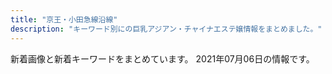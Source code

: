 ```yaml
---
title: "京王・小田急線沿線"
description: "キーワード別にの巨乳アジアン・チャイナエステ嬢情報をまとめました。"
---
```


新着画像と新着キーワードをまとめています。
2021年07月06日の情報です。

<DmmAffiliateIns />
<KeywordTable
  shops={
    [
    {
        "url": "https://alice.relaxjp.com/",
        "station": "\u7b39\u585a\u99c5\u5317\u53e3",
        "keywords": {
            "E": 1,
            "D": 3,
            "92": 1,
            "89": 1,
            "90": 2
        },
        "name": "Alice -\u30a2\u30ea\u30b9-",
        "img_links": [
            "https://alice.relaxjp.com/css/m-top02.jpg",
            "https://alice.relaxjp.com/css/m-yejiao.jpg",
            "https://alice.relaxjp.com/css/staff/staff04.png",
            "https://alice.relaxjp.com/css/top-right05.jpg",
            "https://alice.relaxjp.com/css/m-left.jpg",
            "https://alice.relaxjp.com/css/m-top-right02.jpg",
            "https://alice.relaxjp.com/css/m-head.jpg",
            "https://alice.relaxjp.com/images/call.png",
            "https://alice.relaxjp.com/css/m-top04.jpg",
            "https://alice.relaxjp.com/css/m-top-right01.jpg",
            "https://alice.relaxjp.com/css/m-top-right04.jpg",
            "https://alice.relaxjp.com/css/staff/staff02.png",
            "https://alice.relaxjp.com/css/m-right.jpg",
            "https://alice.relaxjp.com/css/staff/staff01.png",
            "https://alice.relaxjp.com/css/staff/staff03.png",
            "https://alice.relaxjp.com/css/top-left01.jpg",
            "https://alice.relaxjp.com/css/m-top-right03.jpg"
        ]
    },
    {
        "keywords": {},
        "img_links": [],
        "name": "Blue Moon",
        "url": "http://bluemoon.ests.jp/",
        "station": "\u8abf\u5e03\u99c5\u6771\u53e3"
    },
    {
        "station": "JR\u7a32\u7530\u5824\u99c5",
        "keywords": {
            "\u4e73": 2
        },
        "url": "http://www.chiretuyiabo.xyz/",
        "img_links": [
            "http://www.chiretuyiabo.xyz/uploads/210115/1-210115111154J0.jpg",
            "http://www.chiretuyiabo.xyz/webstyle/slider-img001.jpg",
            "http://www.chiretuyiabo.xyz/webstyle/tel2.png",
            "http://www.chiretuyiabo.xyz/webstyle/rsubt1.png",
            "http://www.chiretuyiabo.xyz/uploads/210115/1-21011511141CY.jpg",
            "http://www.chiretuyiabo.xyz/webstyle/rsubt7.png",
            "http://www.chiretuyiabo.xyz/webstyle/m2.jpg",
            "http://www.chiretuyiabo.xyz/uploads/201116/1-201116092632O1.jpg",
            "http://www.chiretuyiabo.xyz/uploads/allimg/201124/1-201124091002.jpg",
            "http://www.chiretuyiabo.xyz/webstyle/m1.jpg",
            "http://www.chiretuyiabo.xyz/uploads/allimg/201105/1-201105125636.jpg",
            "http://www.chiretuyiabo.xyz/webstyle/m6.jpg",
            "http://www.chiretuyiabo.xyz/uploads/210115/1-210115111210154.jpg",
            "http://www.chiretuyiabo.xyz/uploads/201116/1-201116092320547.jpg",
            "http://www.chiretuyiabo.xyz/webstyle/rsubt5.png",
            "http://www.chiretuyiabo.xyz/uploads/201116/1-201116092F09D.jpg",
            "http://www.chiretuyiabo.xyz/webstyle/rsubt4.png",
            "http://www.chiretuyiabo.xyz/uploads/210115/1-21011511143V36.jpg",
            "http://www.chiretuyiabo.xyz/uploads/210115/1-210115112K52S.jpg",
            "http://www.chiretuyiabo.xyz/webstyle/rsubt6.png",
            "http://www.chiretuyiabo.xyz/uploads/201116/1-201116092H2128.jpg",
            "http://www.chiretuyiabo.xyz/webstyle/rsubt3.png",
            "http://www.chiretuyiabo.xyz/uploads/201116/1-2011160926104Z.jpg",
            "http://www.chiretuyiabo.xyz/uploads/210115/1-21011511145KM.jpg",
            "http://www.chiretuyiabo.xyz/webstyle/m4.jpg",
            "http://www.chiretuyiabo.xyz/webstyle/rsubt2.png",
            "http://www.chiretuyiabo.xyz/uploads/200706/1-200F6153052L7.jpg"
        ],
        "name": "Honey \uff5e\u30cf\u30cb\u30fc\uff5e"
    },
    {
        "station": "\u4eac\u738b\u6c38\u5c71\u99c5\u5317\u53e3",
        "url": "http://www.miyabi.esturl.com/",
        "keywords": {
            "86": 2,
            "87": 4,
            "C": 11,
            "D": 6
        },
        "name": "\u96c5",
        "img_links": [
            "http://www.miyabi.esturl.com/images/attention.png",
            "http://www.miyabi.esturl.com/files/003-03.jpg",
            "http://www.miyabi.esturl.com/files/002-02.jpg",
            "http://www.miyabi.esturl.com/images/coverParts.png",
            "http://www.miyabi.esturl.com/files/001.jpg",
            "http://www.miyabi.esturl.com/files/003-02.jpg",
            "http://www.miyabi.esturl.com/images/backlistbtn.png",
            "http://www.miyabi.esturl.com/images/infoSlide01.jpg",
            "http://www.miyabi.esturl.com/files/003.jpg",
            "http://www.miyabi.esturl.com/files/002-03.jpg",
            "http://www.miyabi.esturl.com/files/002.jpg",
            "http://www.miyabi.esturl.com/files/001-02.jpg",
            "http://www.miyabi.esturl.com/files/001-03.jpg"
        ]
    },
    {
        "url": "http://www.niihao.xyz/",
        "keywords": {},
        "name": "\u30cb\u30fc\u30cf\u30aa",
        "station": "\u5e9c\u4e2d\u99c5\u5357\u53e3",
        "img_links": [
            "http://www.niihao.xyz/images/staff/miki.jpeg",
            "http://www.niihao.xyz/images/staff/11.jpg",
            "http://www.niihao.xyz/images/staff/remon.jpg",
            "http://www.niihao.xyz/images/lanmu_06.jpg",
            "http://www.niihao.xyz/images/index-yume_11.jpg",
            "http://www.niihao.xyz/images/nav/l-nav-_job.jpg",
            "http://www.niihao.xyz/images/lanmu_03.jpg",
            "http://www.niihao.xyz/psd/off.jpg",
            "http://www.niihao.xyz/images/staff/shazhi.jpg",
            "http://www.niihao.xyz/images/index-yume_04.jpg",
            "http://www.niihao.xyz/images/4.jpg",
            "http://www.niihao.xyz/images/lanmu_07.jpg",
            "http://www.niihao.xyz/images/staff/aya2.jpg",
            "http://www.niihao.xyz/images/l-nav-_staff.jpg",
            "http://www.niihao.xyz/images/index-yume_02.jpg"
        ]
    },
    {
        "name": "Cherry\uff5e\u30c1\u30a7\u30ea\u30fc\uff5e",
        "keywords": {
            "87": 12,
            "86": 4,
            "D": 16
        },
        "url": "http://www.alice.mensest.com/",
        "station": "\u5e61\u30f6\u8c37\u99c5\u5317\u53e3",
        "img_links": [
            "http://www.alice.mensest.com/images/m6.jpg",
            "http://www.alice.mensest.com/files/004.jpg",
            "http://www.alice.mensest.com/images/m1.jpg",
            "http://www.alice.mensest.com/images/rsubt7.png",
            "http://www.alice.mensest.com/images/rsubt5.png",
            "http://www.alice.mensest.com/photo_news/upimg/4734560cae9d9ec17e_0.jpg",
            "http://www.alice.mensest.com/images/rsubt1.png",
            "http://www.alice.mensest.com/images/top_sp_slider01.jpg",
            "http://www.alice.mensest.com/images/m3.jpg",
            "http://www.alice.mensest.com/images/pic_girl01.jpg",
            "http://www.alice.mensest.com/files/001.jpg",
            "http://www.alice.mensest.com/images/m2.jpg",
            "http://www.alice.mensest.com/images/rsubt4.png",
            "http://www.alice.mensest.com/files/002.jpg",
            "http://www.alice.mensest.com/images/m4.jpg",
            "http://www.alice.mensest.com/images/rsubt6.png",
            "http://www.alice.mensest.com/images/rsubt2.png",
            "http://www.alice.mensest.com/images/rsubt3.png",
            "http://www.alice.mensest.com/images/pagetop.png",
            "http://www.alice.mensest.com/files/003.jpg",
            "http://www.alice.mensest.com/images/ico01.png"
        ]
    },
    {
        "keywords": {
            "D": 24,
            "84": 8,
            "86": 12,
            "C": 8,
            "90": 6
        },
        "station": "\u8abf\u5e03\u99c5\u6771\u53e3",
        "name": "\u685c",
        "url": "http://www.mojitojd.xyz/",
        "img_links": [
            "http://www.mojitojd.xyz/uploads/210531/1-2105311STK57.jpg",
            "http://www.mojitojd.xyz/style/bottom_therapist.jpg",
            "http://www.mojitojd.xyz/uploads/allimg/200930/1-200930094039.jpg",
            "http://www.mojitojd.xyz/uploads/201226/1-20122611191Q05.jpg",
            "http://www.mojitojd.xyz/style/mainvisual_01.jpg",
            "http://www.mojitojd.xyz/uploads/201226/1-2012261A316447.jpg",
            "http://www.mojitojd.xyz/style/sw_tel.png",
            "http://www.mojitojd.xyz/uploads/201226/1-201226111010B0.jpg",
            "http://www.mojitojd.xyz/uploads/allimg/201229/1-2012291A143.jpg",
            "http://www.mojitojd.xyz/uploads/201226/1-201226111Q3228.jpg",
            "http://www.mojitojd.xyz/style/head_interior.jpg",
            "http://www.mojitojd.xyz/style/icon_new.png",
            "http://www.mojitojd.xyz/uploads/allimg/200930/1-200930094059.jpg",
            "http://www.mojitojd.xyz/uploads/201226/1-201226111JU10.jpg",
            "http://www.mojitojd.xyz/uploads/210531/1-2105311SJH17.jpg",
            "http://www.mojitojd.xyz/style/sw_home.png",
            "http://www.mojitojd.xyz/uploads/210531/1-2105311SQI20.jpg",
            "http://www.mojitojd.xyz/uploads/allimg/200930/1-200930094123.jpg",
            "http://www.mojitojd.xyz/style/mainvisual_02_s.jpg",
            "http://www.mojitojd.xyz/style/mainvisual_02.jpg",
            "http://www.mojitojd.xyz/uploads/201226/1-201226111H3126.jpg",
            "http://www.mojitojd.xyz/uploads/210531/1-2105311SFL20.jpg",
            "http://www.mojitojd.xyz/style/head_therapist.jpg",
            "http://www.mojitojd.xyz/style/mainvisual_01_s.jpg",
            "http://www.mojitojd.xyz/style/trigger.jpg",
            "http://www.mojitojd.xyz/style/icon_ranking_01.png"
        ]
    },
    {
        "keywords": {},
        "url": "http://www.huiyiop.xyz/",
        "station": "\u7b39\u585a\u99c5",
        "img_links": [
            "http://www.huiyiop.xyz/uploads/210519/1-210519141FH08.jpg",
            "http://www.huiyiop.xyz/uploads/allimg/210520/1-2105201531523F.jpg",
            "http://www.huiyiop.xyz/uploads/allimg/210705/1-210F51253051K.jpg",
            "http://www.huiyiop.xyz/uploads/210618/1-21061Q23UL33.jpg",
            "http://www.huiyiop.xyz/uploads/allimg/210518/1-21051Q25602Y9.jpg",
            "http://www.huiyiop.xyz/index_files/1615344873-headpm.jpg",
            "http://www.huiyiop.xyz/uploads/210705/1-210F512492W59.jpg",
            "http://www.huiyiop.xyz/uploads/210705/1-210F5125021133.jpg",
            "http://www.huiyiop.xyz/uploads/210605/1-210605124624940.jpg",
            "http://www.huiyiop.xyz/uploads/210518/1-21051Q5144K03.jpg",
            "http://www.huiyiop.xyz/index_files/1615350476-tg.jpg",
            "http://www.huiyiop.xyz/uploads/210616/1-210616153K0C8.jpg",
            "http://www.huiyiop.xyz/uploads/allimg/210517/1-21051G01313T7.png",
            "http://www.huiyiop.xyz/uploads/210526/1-2105261422023P.jpg",
            "http://www.huiyiop.xyz/uploads/210618/1-21061Q24110128.jpg",
            "http://www.huiyiop.xyz/uploads/210518/1-21051Q62U3103.jpg",
            "http://www.huiyiop.xyz/uploads/210519/1-210519141249128.jpg",
            "http://www.huiyiop.xyz/uploads/210526/1-2105261426441V.jpg",
            "http://www.huiyiop.xyz/index_files/1615346279-interior.jpg",
            "http://www.huiyiop.xyz/uploads/210618/1-21061Q23921B7.jpg",
            "http://www.huiyiop.xyz/index_files/1615347885-news.jpg",
            "http://www.huiyiop.xyz/uploads/210519/1-210519141IE27.jpg",
            "http://www.huiyiop.xyz/uploads/210610/1-210610153434B7.jpg",
            "http://www.huiyiop.xyz/uploads/210610/1-210610153535A5.jpg",
            "http://www.huiyiop.xyz/uploads/allimg/210518/1-21051Q25515958.jpg",
            "http://www.huiyiop.xyz/index_files/1615349518-pickupb.png",
            "http://www.huiyiop.xyz/uploads/allimg/210518/1-21051Q25502Q4.jpg",
            "http://www.huiyiop.xyz/index_files/1615346254-staff.jpg",
            "http://www.huiyiop.xyz/uploads/210605/1-210605124614530.jpg",
            "http://www.huiyiop.xyz/uploads/210525/1-210525100030V3.jpg",
            "http://www.huiyiop.xyz/index_files/1615354994-interior_t.jpg",
            "http://www.huiyiop.xyz/index_files/1615344802-headpc.jpg",
            "http://www.huiyiop.xyz/uploads/210527/1-21052G6331Q23.jpg",
            "http://www.huiyiop.xyz/uploads/allimg/210518/1-21051Q2553D31.jpg",
            "http://www.huiyiop.xyz/uploads/210518/1-21051Q62921946.jpg",
            "http://www.huiyiop.xyz/uploads/210618/1-21061Q2404XW.jpg",
            "http://www.huiyiop.xyz/uploads/allimg/210706/1-210F6135332E1.jpg",
            "http://www.huiyiop.xyz/uploads/210518/1-21051Q62ZV57.jpg",
            "http://www.huiyiop.xyz/index_files/1615346033-top.jpg",
            "http://www.huiyiop.xyz/uploads/210525/1-210525100219160.jpg",
            "http://www.huiyiop.xyz/index_files/1615349416-pickup.jpg",
            "http://www.huiyiop.xyz/uploads/210527/1-21052G633415L.jpg",
            "http://www.huiyiop.xyz/uploads/210616/1-210616153P1N8.jpg",
            "http://www.huiyiop.xyz/index_files/pagetop.png"
        ],
        "name": "Sweet Time"
    },
    {
        "url": "http://ciyuand.xyz/",
        "img_links": [
            "http://ciyuand.xyz/uploads/210705/1-210F5094131510.jpg",
            "http://ciyuand.xyz/uploads/allimg/210517/1-21051GP108.jpg",
            "http://ciyuand.xyz/img/tel.png",
            "http://ciyuand.xyz/uploads/allimg/210517/1-21051GP331.jpg",
            "http://ciyuand.xyz/uploads/210526/1-210526103U11K.jpg",
            "http://ciyuand.xyz/img/nav-006.png",
            "http://ciyuand.xyz/img/nav-004.png",
            "http://ciyuand.xyz/uploads/210517/1-21051GP31Q91.jpg",
            "http://ciyuand.xyz/img/nav-003.png",
            "http://ciyuand.xyz/img/top01.png",
            "http://ciyuand.xyz/uploads/allimg/210517/1-21051GP419.jpg",
            "http://ciyuand.xyz/uploads/210517/1-21051GK9295P.jpg",
            "http://ciyuand.xyz/img/nav-002.png",
            "http://ciyuand.xyz/img/nav-001.png",
            "http://ciyuand.xyz/uploads/allimg/210517/1-21051GP217.jpg",
            "http://ciyuand.xyz/img/nav-005.png"
        ],
        "station": "\u7b39\u585a\u99c5\u5317\u53e3",
        "name": "sakura \u685c",
        "keywords": {
            "D": 4,
            "86": 4
        }
    },
    {
        "station": "\u6210\u57ce\u5b66\u5712\u524d\u99c5",
        "img_links": [
            "https://s-botan.tokyo/wp-content/themes/este/img/tel_footer.png",
            "https://s-botan.tokyo/wp-content/uploads/2020/02/16botan.jpg",
            "https://s-botan.tokyo/wp-content/themes/este/img/call.png",
            "https://s-botan.tokyo/wp-content/uploads/2020/02/11botan.jpg",
            "https://s-botan.tokyo/wp-content/themes/este/img/top-img01.png",
            "https://s-botan.tokyo/wp-content/themes/este/img/2.jpg",
            "https://s-botan.tokyo/wp-content/uploads/2020/02/9botan.jpg",
            "https://s-botan.tokyo/wp-content/uploads/2020/02/5botan.jpg",
            "https://s-botan.tokyo/wp-content/themes/este/img/top-img01b.png",
            "https://s-botan.tokyo/wp-content/uploads/2020/02/15botan.jpg",
            "https://s-botan.tokyo/wp-content/themes/este/img/top-img01a.png",
            "https://s-botan.tokyo/wp-content/themes/este/img/top-img05.png",
            "https://s-botan.tokyo/wp-content/uploads/2020/02/13botan.jpg",
            "https://s-botan.tokyo/wp-content/themes/este/img/tel_header.png",
            "https://s-botan.tokyo/wp-content/themes/este/img/4.jpg",
            "https://s-botan.tokyo/wp-content/uploads/2020/02/14botan.jpg",
            "https://s-botan.tokyo/wp-content/themes/este/img/top-img02.png",
            "https://s-botan.tokyo/wp-content/themes/este/img/1.jpg",
            "https://s-botan.tokyo/wp-content/uploads/2020/02/12botan.jpg",
            "https://s-botan.tokyo/wp-content/themes/este/img/3.jpg"
        ],
        "url": "https://s-botan.tokyo/",
        "keywords": {
            "C": 9,
            "D": 15
        },
        "name": "\u30dc\u30bf\u30f3"
    },
    {
        "img_links": [
            "http://momo.relaxnabi.com/css/tel.png",
            "http://momo.relaxnabi.com/css/staff/staff03.jpg",
            "http://momo.relaxnabi.com/css/huabian.jpg",
            "http://momo.relaxnabi.com/css/topbottom.png",
            "http://momo.relaxnabi.com/css/c01.png",
            "http://momo.relaxnabi.com/css/nav/nav-003.png",
            "http://momo.relaxnabi.com/css/staff/staff01.jpg",
            "http://momo.relaxnabi.com/css/nav/nav-002.png",
            "http://momo.relaxnabi.com/css/nav/nav-004.png",
            "http://momo.relaxnabi.com/css/nav/nav-005.png",
            "http://momo.relaxnabi.com/css/nav/nav-001.png",
            "http://momo.relaxnabi.com/css/nav/nav-006.png",
            "http://momo.relaxnabi.com/css/staff/staff02.jpg"
        ],
        "station": "\u5411\u30f6\u4e18\u904a\u5712\u99c5",
        "keywords": {
            "D": 3,
            "89": 3
        },
        "url": "http://momo.relaxnabi.com/",
        "name": "\u3082\u3082\u3053"
    },
    {
        "keywords": {
            "C": 7
        },
        "station": "\u5e9c\u4e2d\u99c5\u5357\u53e3",
        "url": "http://iyashien-est.com/",
        "name": "\u7652\u3057\u82d1",
        "img_links": [
            "http://iyashien-est.com/images/room/photo01.jpg",
            "http://iyashien-est.com/images/room/photo03.jpg",
            "http://iyashien-est.com/images/staff.jpg",
            "http://iyashien-est.com/girl/8.jpg",
            "http://iyashien-est.com/images/index.jpg",
            "http://iyashien-est.com/girl/9.jpg",
            "http://iyashien-est.com/girl/3.jpg",
            "http://iyashien-est.com/girl/2.jpg",
            "http://iyashien-est.com/girl/4.jpg",
            "http://iyashien-est.com/images/room/photo04.jpg",
            "http://iyashien-est.com/images/capinfo.jpg",
            "http://iyashien-est.com/images/room/photo02.jpg",
            "http://iyashien-est.com/girl/16.jpg",
            "http://iyashien-est.com/girl/7.jpg",
            "http://iyashien-est.com/girl/5.jpg"
        ]
    },
    {
        "url": "http://www.tukinohikai.xyz/",
        "keywords": {
            "86": 1,
            "F": 1,
            "D": 2,
            "88": 1
        },
        "img_links": [
            "http://www.tukinohikai.xyz/uploads/210222/1-210222120QYH.jpg",
            "http://www.tukinohikai.xyz/uploads/210222/1-210222113331928.jpg",
            "http://www.tukinohikai.xyz/uploads/210222/1-21022216060D43.jpg"
        ],
        "name": "Alice \uff5e\u30a2\u30ea\u30b9\uff5e",
        "station": "\u767b\u6238\u99c5\u751f\u7530\u7dd1\u5730\u53e3"
    },
    {
        "keywords": {},
        "station": "\u5343\u6b73\u70cf\u5c71\u99c5\u5317\u53e3",
        "img_links": [
            "http://www.iyashikukan.xyz/images/top/top-foot_03.png",
            "http://www.iyashikukan.xyz/images/top/top-foot_04.png",
            "http://www.iyashikukan.xyz/images/index-rin_20.jpg",
            "http://www.iyashikukan.xyz/images/index-rin_02.jpg",
            "http://www.iyashikukan.xyz/images/top/top-foot_05.png",
            "http://www.iyashikukan.xyz/images/staff/10/sayaka22.jpg",
            "http://www.iyashikukan.xyz/images/staff/10/mimi.jpg",
            "http://www.iyashikukan.xyz/images/staff/10/2.jpg",
            "http://www.iyashikukan.xyz/images/top/t3.png",
            "http://www.iyashikukan.xyz/images/index-rin_16.jpg",
            "http://www.iyashikukan.xyz/images/lanmu-t-st.jpg",
            "http://www.iyashikukan.xyz/images/index-rin_04.jpg",
            "http://www.iyashikukan.xyz/images/staff/9/39-02a.jpg",
            "http://www.iyashikukan.xyz/images/top/t3.jpg",
            "http://www.iyashikukan.xyz/images/nav/nav-t-sys.jpg",
            "http://www.iyashikukan.xyz/images/lanmu-t-st2.jpg",
            "http://www.iyashikukan.xyz/images/top/t2.jpg",
            "http://www.iyashikukan.xyz/images/staff/10/nana.jpg",
            "http://www.iyashikukan.xyz/images/nav/nav-t-job.jpg",
            "http://www.iyashikukan.xyz/images/shop/r5.jpg",
            "http://www.iyashikukan.xyz/images/staff/10/satomi.jpg",
            "http://www.iyashikukan.xyz/images/index-rin_14.jpg",
            "http://www.iyashikukan.xyz/images/staff/10/1.jpg"
        ],
        "name": "\u7652\u3057\u306e\u7a7a\u9593",
        "url": "http://www.iyashikukan.xyz/"
    },
    {
        "station": "\u5e9c\u4e2d\u99c5",
        "url": "https://dear.ests.jp/",
        "keywords": {
            "D": 11,
            "\u4e73": 1,
            "C": 3,
            "F": 3,
            "\u30bb\u30af\u30b7\u30fc": 1,
            "E": 2,
            "\u5de8\u4e73": 1
        },
        "img_links": [
            "https://esta-kanto.com/img/kanto/esta-200_40.jpg",
            "https://dear.ests.jp/photos/sites/49/2021/04/2021041513593722.jpeg",
            "https://dear.ests.jp/images/s_link.jpg",
            "https://dear.ests.jp/photos/sites/49/2021/04/2021041319465766.jpeg",
            "https://dear.ests.jp/photos/sites/49/2021/04/2021041511140229.jpeg",
            "https://dear.ests.jp/photos/sites/49/2021/05/2021051715055993.jpeg",
            "https://dear.ests.jp/photos/sites/49/2021/07/2021070312491033.jpeg",
            "https://dear.ests.jp/images/top.jpg",
            "https://dear.ests.jp/images/s_info.jpg",
            "https://dear.ests.jp/images/paypay.jpg",
            "https://dear.ests.jp/photos/sites/49/2021/05/2021052514195070.jpeg",
            "https://dear.ests.jp/photos/sites/49/2021/05/2021051414211872.jpeg",
            "https://dear.ests.jp/images/info2.jpg",
            "https://dear.ests.jp/photos/sites/49/2021/04/2021041913195348.jpeg",
            "https://dear.ests.jp/images/s_staff.jpg",
            "https://dear.ests.jp/images/bj3.jpg",
            "https://dear.ests.jp/photos/sites/49/2021/04/2021042700265716.jpeg",
            "https://dear.ests.jp/images/bj1.jpg",
            "https://dear.ests.jp/images/link2.jpg",
            "https://dear.ests.jp/images/staff0.jpg",
            "https://dear.ests.jp/images/amore.jpg",
            "https://dear.ests.jp/images/card.png",
            "https://dear.ests.jp/images/1.jpg",
            "https://dear.ests.jp/photos/sites/49/2021/04/2021041511095279.jpeg",
            "https://dear.ests.jp/photos/sites/49/2021/06/2021062201081467.jpeg",
            "https://dear.ests.jp/photos/sites/49/2021/05/2021052413183715.jpeg",
            "https://dear.ests.jp/photos/sites/49/2021/05/2021050810150376.jpeg",
            "https://dear.ests.jp/photos/sites/49/2021/07/202107021556465.jpeg",
            "https://dear.ests.jp/images/member.jpg",
            "https://dear.ests.jp/photos/sites/49/2021/04/2021042000340375.jpeg",
            "https://dear.ests.jp/photos/sites/49/2021/04/2021042601291034.jpeg",
            "https://dear.ests.jp/photos/sites/49/2021/04/2021041901291776.jpeg",
            "https://dear.ests.jp/photos/sites/49/2021/06/202106020238508.jpeg",
            "https://dear.ests.jp/photos/sites/49/2021/04/2021042600463028.jpeg",
            "https://dear.ests.jp/photos/sites/49/2021/04/2021041513454813.jpeg",
            "https://dear.ests.jp/photos/sites/49/2021/04/2021042615175874.jpeg",
            "https://dear.ests.jp/photos/sites/49/2021/06/2021060318563698.jpeg"
        ],
        "name": "Dear"
    },
    {
        "name": "\u685c \uff5e\u30b5\u30af\u30e9\uff5e",
        "keywords": {
            "83": 3,
            "85": 3,
            "86": 6,
            "84": 3
        },
        "station": "\u5343\u6b73\u70cf\u5c71\u99c5\u5357\u53e3",
        "url": "http://sakura.iyasi.me/",
        "img_links": [
            "http://sakura.iyasi.me/layer/images/top/top_01.jpg",
            "http://sakura.iyasi.me/images/s_service.png",
            "http://sakura.iyasi.me/images/staff_04.jpg",
            "http://sakura.iyasi.me/images/staff_02.jpg",
            "http://sakura.iyasi.me/images/ser1.jpg",
            "http://sakura.iyasi.me/images/staff_bj1.png",
            "http://sakura.iyasi.me/layer/images/top.jpg",
            "http://sakura.iyasi.me/images/info.png",
            "http://sakura.iyasi.me/images/wenzi-staff.png",
            "http://sakura.iyasi.me/layer/images/top/top_08.png",
            "http://sakura.iyasi.me/images/ser3.jpg",
            "http://sakura.iyasi.me/layer/images/top/top_04.jpg",
            "http://sakura.iyasi.me/images/top1.jpg",
            "http://sakura.iyasi.me/images/ser2.jpg",
            "http://sakura.iyasi.me/images/staff_01.jpg",
            "http://sakura.iyasi.me/images/staff_06.jpg",
            "http://sakura.iyasi.me/images/top2.jpg",
            "http://sakura.iyasi.me/images/staff_bj4.png",
            "http://sakura.iyasi.me/images/1.jpg",
            "http://sakura.iyasi.me/layer/images/top/top_02.jpg",
            "http://sakura.iyasi.me/layer/images/top/top_05.jpg",
            "http://sakura.iyasi.me/images/staff_03.jpg",
            "http://sakura.iyasi.me/images/ser4.jpg",
            "http://sakura.iyasi.me/layer/images/top/top_03.jpg",
            "http://sakura.iyasi.me/images/s_info.png",
            "http://sakura.iyasi.me/layer/images/top/top_06.jpg"
        ]
    },
    {
        "url": "http://soleil.ebb.jp/",
        "img_links": [
            "http://soleil.ebb.jp/end.png",
            "http://soleil.ebb.jp/top.png",
            "http://soleil.ebb.jp/ryoukihyo.png",
            "http://soleil.ebb.jp/mens-esthe1.png",
            "http://soleil.ebb.jp/2/uploadimg/1617698276.jpg",
            "http://soleil.ebb.jp/nbj2.jpg",
            "http://soleil.ebb.jp/2/uploadimg/1623584218.jpg",
            "http://soleil.ebb.jp/int1.png",
            "http://soleil.ebb.jp/s_staff.jpg",
            "http://soleil.ebb.jp/s_news.jpg",
            "http://soleil.ebb.jp/2/uploadimg/1617698425.jpg"
        ],
        "name": "SOLEIL \uff5e\u30bd\u30ec\u30a4\u30e6\uff5e",
        "station": "\u8056\u8e5f\u685c\u30f6\u4e18\u99c5\u6771\u53e3",
        "keywords": {
            "87": 6,
            "E": 4,
            "D": 2
        }
    },
    {
        "keywords": {},
        "img_links": [
            "http://esthegt.xyz/yac/images/bar-1.png",
            "http://esthegt.xyz/yac/images/footer.png",
            "http://esthegt.xyz/yac/girl/g08.png",
            "http://esthegt.xyz/yac/images/bar-2.png",
            "http://esthegt.xyz/yac/girl/8.jpg",
            "http://esthegt.xyz/yac/images/bar-5.png",
            "http://esthegt.xyz/yac/girl/g07.png",
            "http://esthegt.xyz/yac/images/bar-4.png",
            "http://esthegt.xyz/yac/girl/9.jpg",
            "http://esthegt.xyz/yac/images/bar-3.png",
            "http://esthegt.xyz/yac/images/button-1.png",
            "http://esthegt.xyz/yac/girl/g11.png",
            "http://esthegt.xyz/yac/images/button-2.png",
            "http://esthegt.xyz/yac/girl/11.jpg",
            "http://esthegt.xyz/yac/images/tt.png",
            "http://esthegt.xyz/yac/images/button-4.png",
            "http://esthegt.xyz/yac/images/button-5.png",
            "http://esthegt.xyz/yac/images/bar-6.png",
            "http://esthegt.xyz/yac/girl/7.jpg",
            "http://esthegt.xyz/yac/images/button-6.png",
            "http://esthegt.xyz/yac/images/button-3.png"
        ],
        "station": "\u8abf\u5e03\u99c5\u6771\u53e3",
        "url": "http://esthegt.xyz/yac/",
        "name": "\u3084\u3059\u3089\u304e"
    },
    {
        "url": "https://tama-mensesthe.com/",
        "station": "\u8056\u8e5f\u685c\u30f6\u4e18\u99c5\u897f\u53e3",
        "keywords": {
            "86": 12,
            "88": 12,
            "90": 72,
            "87": 12,
            "92": 24
        },
        "name": "Lotus \uff5e\u30ed\u30fc\u30bf\u30b9\uff5e",
        "img_links": [
            "https://tama-mensesthe.com/button/staff.png",
            "https://hamamatsucho-esthe.work/icon/line.png",
            "https://tama-mensesthe.com/2020/10/06/mirai-s1.jpg",
            "https://hamamatsucho-esthe.work/icon/facebook.png",
            "https://tama-mensesthe.com/2020/01/15/momo-s1.jpg",
            "https://tama-mensesthe.com/link/mens-esthe.png",
            "https://tama-mensesthe.com/room/1-s.jpg",
            "https://tama-mensesthe.com/button/home.png",
            "https://tama-mensesthe.com/staff/yuyu-s1.jpg",
            "https://tama-mensesthe.com/staff/mirai-l1.jpg",
            "https://tama-mensesthe.com/staff/momo-s2.jpg",
            "https://tama-mensesthe.com/room/4-l.jpg",
            "https://tama-mensesthe.com/room/2-s.jpg",
            "https://tama-mensesthe.com/staff/mirai-s1.jpg",
            "https://tama-mensesthe.com/staff/coco-l1.jpg",
            "https://tama-mensesthe.com/staff/yuri-l1.jpg",
            "https://tama-mensesthe.com/room/4-s.jpg",
            "https://tama-mensesthe.com/staff/mimi-l1.jpg",
            "https://tama-mensesthe.com/images/flower.png",
            "https://hamamatsucho-esthe.work/icon/twitter.png",
            "https://tama-mensesthe.com/images/clear.png",
            "https://tama-mensesthe.com/2020/10/06/aya-s1.jpg",
            "https://tama-mensesthe.com/2019/12/25/miki-s1.jpg",
            "https://tama-mensesthe.com/staff/yuyu-l1.jpg",
            "https://tama-mensesthe.com/images/footer-l.png",
            "https://tama-mensesthe.com/staff/yumi-s1.jpg",
            "https://tama-mensesthe.com/staff/eri-s1.jpg",
            "https://tama-mensesthe.com/staff/miki-s1.jpg",
            "https://tama-mensesthe.com/room/esthe1.jpg",
            "https://tama-mensesthe.com/room/esthe2.jpg",
            "https://tama-mensesthe.com/staff/yuri-s1.jpg",
            "https://kannai-mensesthe.com//images/footer-r.png",
            "https://tama-mensesthe.com//images/footer-r.png",
            "https://tama-mensesthe.com/staff/coco-s1.jpg",
            "https://tama-mensesthe.com/images/header3.png",
            "https://tama-mensesthe.com/room/3-l.jpg",
            "https://tama-mensesthe.com/room/3-s.jpg",
            "https://tama-mensesthe.com/room/esthe3.jpg",
            "https://tama-mensesthe.com/menu/staff.png",
            "https://tama-mensesthe.com/icon/yelp.png",
            "https://tama-mensesthe.com/images/main1.jpg",
            "https://tama-mensesthe.com/staff/miki-l1.jpg",
            "https://tama-mensesthe.com/staff/momo-s1.jpg",
            "https://tama-mensesthe.com/staff/eri-l1.jpg",
            "https://tama-mensesthe.com/menu/home.png",
            "https://tama-mensesthe.com/staff/aya-s1.jpg",
            "https://tama-mensesthe.com/staff/nana-l1.jpg",
            "https://tama-mensesthe.com/staff/mimi-s1.jpg",
            "https://tama-mensesthe.com/2020/10/24/yumi-s1.jpg",
            "https://tama-mensesthe.com/images/main-sp.jpg",
            "https://tama-mensesthe.com/staff/aya-l1.jpg",
            "https://kannai-mensesthe.com/images/footer-l.png",
            "https://tama-mensesthe.com/room/1-l.jpg",
            "https://tama-mensesthe.com/staff/nana-s1.jpg",
            "https://tama-mensesthe.com/2020/07/04/eri-s1.jpg",
            "https://tama-mensesthe.com/staff/momo-l1.jpg",
            "https://tama-mensesthe.com/room/2-l.jpg",
            "https://tama-mensesthe.com/menu/blog.png",
            "https://tama-mensesthe.com/menu/info.png",
            "https://tama-mensesthe.com/staff/momo-l2.jpg",
            "https://tama-mensesthe.com/button/blog.png",
            "https://tama-mensesthe.com/staff/yumi-l1.jpg"
        ]
    },
    {
        "url": "http://www.sakuranbo.mensest.com/",
        "station": "\u5343\u6b73\u70cf\u5c71\u99c5\u5317\u53e3",
        "keywords": {
            "87": 16,
            "88": 8,
            "D": 40,
            "85": 16
        },
        "img_links": [
            "http://www.sakuranbo.mensest.com/files/005-03.jpg",
            "http://www.sakuranbo.mensest.com/files/005.jpg",
            "http://www.sakuranbo.mensest.com/images/slider-img002.jpg",
            "http://www.sakuranbo.mensest.com/images/m2.jpg",
            "http://www.sakuranbo.mensest.com/images/tel2.png",
            "http://www.sakuranbo.mensest.com/images/m4.jpg",
            "http://www.sakuranbo.mensest.com/images/m6.jpg",
            "http://www.sakuranbo.mensest.com/images/b-online.png",
            "http://www.sakuranbo.mensest.com/files/002.jpg",
            "http://www.sakuranbo.mensest.com/files/003.jpg",
            "http://www.sakuranbo.mensest.com/files/003-03.jpg",
            "http://www.sakuranbo.mensest.com/images/m1.jpg",
            "http://www.sakuranbo.mensest.com/files/004-03.jpg",
            "http://www.sakuranbo.mensest.com/images/rsubt5.png",
            "http://www.sakuranbo.mensest.com/files/004.jpg",
            "http://www.sakuranbo.mensest.com/files/004-02.jpg",
            "http://www.sakuranbo.mensest.com/images/rsubt1.png",
            "http://www.sakuranbo.mensest.com/images/rsubt4.png",
            "http://www.sakuranbo.mensest.com/images/rsubt6.png",
            "http://www.sakuranbo.mensest.com/files/001-03.jpg",
            "http://www.sakuranbo.mensest.com/images/rsubt3.png",
            "http://www.sakuranbo.mensest.com/files/003-02.jpg",
            "http://www.sakuranbo.mensest.com/files/002-02.jpg",
            "http://www.sakuranbo.mensest.com/files/005-02.jpg",
            "http://www.sakuranbo.mensest.com/photo_news/upimg/5145860b89bfdc8409_0.jpg",
            "http://www.sakuranbo.mensest.com/files/001.jpg",
            "http://www.sakuranbo.mensest.com/images/slider-img001.jpg",
            "http://www.sakuranbo.mensest.com/files/002-03.jpg",
            "http://www.sakuranbo.mensest.com/images/rsubt2.png",
            "http://www.sakuranbo.mensest.com/images/b-tel.png",
            "http://www.sakuranbo.mensest.com/files/001-02.jpg",
            "http://www.sakuranbo.mensest.com/images/rsubt7.png",
            "http://www.sakuranbo.mensest.com/images/m3.jpg"
        ],
        "name": "\u3055\u304f\u3089\u3093\u307c"
    },
    {
        "url": "http://pandora.estheya.com/",
        "keywords": {
            "92": 1,
            "91": 1,
            "C": 2,
            "87": 1,
            "E": 3,
            "90": 1,
            "88": 1
        },
        "img_links": [
            "http://pandora.estheya.com/css/nav/nav-006.jpg",
            "http://pandora.estheya.com/css/cam01.jpg",
            "http://pandora.estheya.com/css/tel.png",
            "http://pandora.estheya.com/css/baner.jpg",
            "http://pandora.estheya.com/css/top-left02.jpg",
            "http://pandora.estheya.com/css/staff/staff06.jpg",
            "http://pandora.estheya.com/css/staff/staff04.jpg",
            "http://pandora.estheya.com/css/osusume01.jpg",
            "http://pandora.estheya.com/css/nav/nav-001.jpg",
            "http://pandora.estheya.com/css/staff/staff02.jpg",
            "http://pandora.estheya.com/css/nav/nav-002.jpg",
            "http://pandora.estheya.com/css/staff/staff07.jpg",
            "http://pandora.estheya.com/css/nav/nav-005.jpg",
            "http://pandora.estheya.com/css/staff/staff05.jpg",
            "http://pandora.estheya.com/css/nav/nav-003.jpg",
            "http://pandora.estheya.com/css/nav/nav-004.jpg"
        ],
        "station": "\u8abf\u5e03\u99c5\u5317\u53e3",
        "name": "Pandora -\u30d1\u30f3\u30c9\u30e9-"
    },
    {
        "station": "\u5e9c\u4e2d\u99c5\u5357\u53e3",
        "name": "\u82b1\u6c34\u6728",
        "img_links": [
            "http://hanamizuki.tyo.cm/photos/sites/32/2019/02/201902151914399.jpg",
            "http://hanamizuki.tyo.cm/i/images/room2.jpg",
            "http://hanamizuki.tyo.cm/photos/sites/32/2017/12/2017121407030461.jpg",
            "http://hanamizuki.tyo.cm/images/top.jpg",
            "http://hanamizuki.tyo.cm/link/esthelove88-31.jpg",
            "http://hanamizuki.tyo.cm/images/room4.jpg",
            "http://hanamizuki.tyo.cm/link/8831.jpg",
            "http://hanamizuki.tyo.cm/images/nbj1.png",
            "http://hanamizuki.tyo.cm/images/room3.jpg",
            "http://hanamizuki.tyo.cm/link/walker88.jpg",
            "http://hanamizuki.tyo.cm/link/e0016.jpg",
            "http://hanamizuki.tyo.cm/photos/sites/32/2016/08/staff4a.jpg",
            "http://hanamizuki.tyo.cm/photos/sites/32/2018/11/2018110115410796.jpg",
            "http://hanamizuki.tyo.cm/photos/sites/32/2016/08/staff15.jpg",
            "http://hanamizuki.tyo.cm/images/room1.jpg",
            "http://hanamizuki.tyo.cm/images/mobile.jpg",
            "http://hanamizuki.tyo.cm/images/s_link.png",
            "http://hanamizuki.tyo.cm/i/images/room3.jpg",
            "http://hanamizuki.tyo.cm/images/bj3.jpg",
            "http://hanamizuki.tyo.cm/i/images/room1.jpg",
            "http://hanamizuki.tyo.cm/link/massage-de_88_31.jpg",
            "http://hanamizuki.tyo.cm/images/room2.jpg",
            "http://hanamizuki.tyo.cm/link/88x31b.jpg",
            "http://hanamizuki.tyo.cm/images/news_bj3.png",
            "http://menlog.net/link/menlog8831.jpg",
            "http://hanamizuki.tyo.cm/photos/sites/32/2020/01/2020013110290975.jpg",
            "http://hanamizuki.tyo.cm/images/s_news.png",
            "http://hanamizuki.tyo.cm/images/s_staff.png"
        ],
        "url": "http://hanamizuki.tyo.cm/",
        "keywords": {
            "C": 27,
            "83": 7,
            "86": 21,
            "D": 21
        }
    },
    {
        "url": "http://www.mens-chitose.com/",
        "keywords": {
            "86": 3,
            "D": 3
        },
        "station": "\u5343\u6b73\u8239\u6a4b\u99c5\u5317\u53e3",
        "name": "\u5065\u5eb7\u697d",
        "img_links": [
            "http://www.mens-chitose.com/files/013.jpg",
            "http://www.mens-chitose.com/images/coverParts.png",
            "http://www.mens-chitose.com/images/attention.png",
            "http://www.mens-chitose.com/images/info.jpg",
            "http://www.mens-chitose.com/images/concept.jpg",
            "http://www.mens-chitose.com/images/infoSlide01.jpg",
            "http://www.mens-chitose.com/files/011.jpg",
            "http://www.mens-chitose.com/files/001.jpg"
        ]
    },
    {
        "station": "\u5e9c\u4e2d\u99c5\u5317\u53e3",
        "img_links": [
            "http://www.celia.work/images/head.jpg",
            "http://www.celia.work/images/sys2.jpg",
            "http://www.celia.work/images/menu/staff.jpg",
            "http://www.celia.work/images/int1.png",
            "http://www.celia.work/images/b3.jpg",
            "http://www.celia.work/images/menu/interior.jpg",
            "http://www.celia.work/img/ami1.jpg",
            "http://www.celia.work/images/concept.jpg",
            "http://www.celia.work/images/b1.jpg",
            "http://www.celia.work/img/rika2.jpg",
            "http://www.celia.work/images/sys3.png",
            "http://www.celia.work/images/news.jpg",
            "http://www.celia.work/images/staff_t.jpg",
            "http://www.celia.work/images/int3.png",
            "http://www.celia.work/images/interior_t.jpg",
            "http://www.celia.work/images/sys1.jpg",
            "http://www.celia.work/img/rika1.jpg",
            "http://www.celia.work/images/ta.jpg",
            "http://www.celia.work/staff/rika.jpg",
            "http://www.celia.work/images/int2.png",
            "http://www.celia.work/images/menu/top.jpg",
            "http://www.celia.work/images/b2.jpg",
            "http://www.celia.work/img/ami2.jpg",
            "http://www.celia.work/staff/ami.jpg"
        ],
        "url": "http://www.celia.work/",
        "name": "RIBBON -\u30ea\u30dc\u30f3-",
        "keywords": {}
    },
    {
        "keywords": {},
        "name": "\u8776\u821e",
        "img_links": [],
        "url": "http://salon-rlx.com/",
        "station": "\u5343\u6b73\u8239\u6a4b\u99c5\u5357\u53e3"
    },
    {
        "name": "come here \u30ea\u30e9\u30af\u30bc\u30fc\u30b7\u30e7\u30f3",
        "keywords": {
            "88": 12,
            "E": 36,
            "C": 80,
            "86": 48,
            "87": 72,
            "85": 74,
            "D": 158
        },
        "url": "http://shes-room.ests.jp/",
        "img_links": [
            "http://shes-room.ests.jp/images/room2_l.jpg",
            "http://shes-room.ests.jp/images/link_nav05.jpg",
            "http://shes-room.ests.jp/images/link_nav03.jpg",
            "http://shes-room.ests.jp/images/link_nav01.jpg",
            "http://shes-room.ests.jp/photos/sites/28/2020/10/2020100717571635.jpg",
            "http://shes-room.ests.jp/photos/sites/28/2020/12/2020120712462037.jpg",
            "http://shes-room.ests.jp/photos/sites/28/2020/12/2020122711283243.jpg",
            "http://shes-room.ests.jp/photos/sites/28/2020/12/202012011125470.jpg",
            "http://shes-room.ests.jp/images/top.png",
            "http://shes-room.ests.jp/photos/sites/28/2020/10/2020101016222167.jpg",
            "http://shes-room.ests.jp/photos/sites/28/2020/11/2020112612090675.jpg",
            "http://shes-room.ests.jp/images/link_nav04.jpg",
            "http://shes-room.ests.jp/images/link_nav07.jpg",
            "http://shes-room.ests.jp/images/tit_eject.jpg",
            "http://shes-room.ests.jp/photos/sites/28/2021/03/2021030315242120.jpg",
            "http://shes-room.ests.jp/photos/sites/28/2021/02/2021022614145396.jpg",
            "http://shes-room.ests.jp/photos/sites/28/2020/11/2020111110271328.jpg",
            "http://shes-room.ests.jp/images/close_eject.png",
            "http://shes-room.ests.jp/images/tit_face.jpg",
            "http://shes-room.ests.jp/images/room3_l.jpg",
            "http://shes-room.ests.jp/photos/sites/28/2021/02/2021020116004176.jpg",
            "http://shes-room.ests.jp/images/sp_top.jpg",
            "http://shes-room.ests.jp/photos/sites/28/2021/03/2021031115115796.jpg",
            "http://shes-room.ests.jp/photos/sites/28/2020/10/2020100717571552.jpg",
            "http://shes-room.ests.jp/images/link_nav02.jpg",
            "http://shes-room.ests.jp/photos/sites/28/2021/02/2021021511201284.jpg",
            "http://shes-room.ests.jp/photos/sites/28/2020/10/2020100717571670.jpg",
            "http://shes-room.ests.jp/images/room1_l.jpg",
            "http://shes-room.ests.jp/images/room4_l.jpg",
            "http://shes-room.ests.jp/photos/sites/28/2020/10/2020101614244874.jpg",
            "http://shes-room.ests.jp/photos/sites/28/2020/10/202010071757145.jpg",
            "http://shes-room.ests.jp/images/img_eject.jpg",
            "http://shes-room.ests.jp/photos/sites/28/2021/02/2021020115594033.jpg",
            "http://shes-room.ests.jp/images/room5_l.jpg",
            "http://shes-room.ests.jp/images/btn_eject.jpg",
            "http://shes-room.ests.jp/images/tit_new.jpg",
            "http://shes-room.ests.jp/photos/sites/28/2020/11/2020111612224039.jpg",
            "http://shes-room.ests.jp/images/link_nav06.jpg",
            "http://shes-room.ests.jp/images/room6_l.jpg",
            "http://shes-room.ests.jp/photos/sites/28/2020/12/2020122115433089.jpg"
        ],
        "station": "\u9ad8\u5e61\u4e0d\u52d5\u99c5"
    },
    {
        "img_links": [
            "http://esthegt.xyz/tls/girl/g06.png",
            "http://esthegt.xyz/tls/images/facial-massage.png",
            "http://esthegt.xyz/tls/girl/g07.png",
            "http://esthegt.xyz/tls/images/header.png",
            "http://esthegt.xyz/tls/images/bt2.png",
            "http://esthegt.xyz/tls/images/bt5.png",
            "http://esthegt.xyz/tls/images/bt6.png",
            "http://esthegt.xyz/tls/images/bt1.png",
            "http://esthegt.xyz/tls/images/bt3.png",
            "http://esthegt.xyz/tls/girl/g05.png",
            "http://esthegt.xyz/tls/images/bt4.png",
            "http://esthegt.xyz/tls/girl/05.png",
            "http://esthegt.xyz/tls/images/footer.png",
            "http://esthegt.xyz/tls/girl/todays-girls.png",
            "http://esthegt.xyz/tls/girl/06.png",
            "http://esthegt.xyz/tls/girl/07.png"
        ],
        "name": "Teles -\u30c6\u30ec\u30b9-",
        "url": "http://esthegt.xyz/tls/",
        "keywords": {},
        "station": "\u767b\u6238\u99c5"
    },
    {
        "station": "\u660e\u5927\u524d\u99c5\u4e2d\u592e\u53e3",
        "name": "\u611b\u306e\u8a98\u60d1",
        "img_links": [
            "http://www.ainoyuwaku.esturl.com/files/007.jpg",
            "http://www.ainoyuwaku.esturl.com/files/002-02.jpg",
            "http://www.ainoyuwaku.esturl.com/files/003-02.jpg",
            "http://www.ainoyuwaku.esturl.com/img/ac2.jpg",
            "http://www.ainoyuwaku.esturl.com/img/spacer900x360.png",
            "http://www.ainoyuwaku.esturl.com/files/005.jpg",
            "http://www.ainoyuwaku.esturl.com/img/top_sm.jpg",
            "http://www.ainoyuwaku.esturl.com/files/004-02.jpg",
            "http://www.ainoyuwaku.esturl.com/photo_news/upimg/3719360cfe712116ae_0.jpg",
            "http://www.ainoyuwaku.esturl.com/files/005-02.jpg",
            "http://www.ainoyuwaku.esturl.com/photo_news/upimg/31737608bbd71ade4d_0.jpg",
            "http://www.ainoyuwaku.esturl.com/photo_news/upimg/8269560e29e0c48965_0.jpg",
            "http://www.ainoyuwaku.esturl.com/files/002.jpg",
            "http://www.ainoyuwaku.esturl.com/img/top.jpg",
            "http://www.ainoyuwaku.esturl.com/files/006-02.jpg",
            "http://www.ainoyuwaku.esturl.com/files/007-02.jpg",
            "http://www.ainoyuwaku.esturl.com/files/003.jpg",
            "http://www.ainoyuwaku.esturl.com/img/ac1.jpg",
            "http://www.ainoyuwaku.esturl.com/files/001.jpg",
            "http://www.ainoyuwaku.esturl.com/files/004.jpg",
            "http://www.ainoyuwaku.esturl.com/files/001-02.jpg",
            "http://www.ainoyuwaku.esturl.com/files/006.jpg"
        ],
        "url": "http://www.ainoyuwaku.esturl.com/",
        "keywords": {
            "86": 16,
            "C": 46,
            "D": 40,
            "82": 8,
            "87": 32
        }
    },
    {
        "url": "http://almond.ests.jp/",
        "name": "Lovely",
        "keywords": {
            "86": 2,
            "87": 2,
            "D": 8,
            "85": 4,
            "C": 15
        },
        "station": "\u5343\u6b73\u70cf\u5c71\u99c5\u5357\u53e3",
        "img_links": [
            "http://almond.ests.jp/photos/sites/24/2020/11/2020113018465347.jpg",
            "http://almond.ests.jp/images/mobile.jpg",
            "http://almond.ests.jp/images/top.png",
            "http://almond.ests.jp/images/line2.png",
            "http://almond.ests.jp/images/s_staff.png",
            "http://almond.ests.jp/images/s_face.png",
            "http://almond.ests.jp/images/s_acc.jpg",
            "http://almond.ests.jp/photos/sites/24/2021/03/2021032511211062.jpg",
            "http://almond.ests.jp/images/newicon.png",
            "http://almond.ests.jp/photos/sites/24/2020/11/2020113018465254.jpg",
            "http://almond.ests.jp/images/nstaff.jpg",
            "http://almond.ests.jp/photos/sites/24/2021/06/2021061915435923.jpg",
            "http://almond.ests.jp/images/s_news.jpg",
            "http://almond.ests.jp/images/line.jpg",
            "http://almond.ests.jp/images/line1.jpg",
            "http://almond.ests.jp/photos/sites/24/2020/12/2020121413001762.jpg",
            "http://almond.ests.jp/photos/sites/24/2020/11/2020113018465067.jpg",
            "http://almond.ests.jp/photos/sites/24/2020/11/2020113018465490.jpg",
            "http://almond.ests.jp/photos/sites/24/2021/05/2021051312433326.jpg",
            "http://almond.ests.jp/images/nstaff1.jpg",
            "http://almond.ests.jp/images/acc1.jpg",
            "http://almond.ests.jp/images/pickicon.jpg"
        ]
    },
    {
        "url": "http://massage-relax.pink/",
        "keywords": {
            "E": 4,
            "86": 1,
            "D": 36
        },
        "name": "U\uff06ME",
        "img_links": [
            "http://massage-relax.pink/images/bnr-sp-campaign01.jpg",
            "http://massage-relax.pink/images/cg09.jpg",
            "http://massage-relax.pink/images/ttl-qrt.png",
            "http://massage-relax.pink/images/ttl-pickup.png",
            "http://massage-relax.pink/images/cg07.jpg",
            "http://massage-relax.pink/images/cg01.jpg",
            "http://massage-relax.pink/images/qr.jpg",
            "http://massage-relax.pink/images/img-header-mainvisual01t.jpg",
            "http://massage-relax.pink/images/cg05.jpg",
            "http://massage-relax.pink/images/bg-image-consept.png",
            "http://massage-relax.pink/images/ttl-information.png",
            "http://massage-relax.pink/images/img-linkt.jpg",
            "http://massage-relax.pink/images/ttl-pickupt.png",
            "http://massage-relax.pink/images/cg02.jpg",
            "http://massage-relax.pink/images/txt-header-storeinfo.png",
            "http://massage-relax.pink/images/ttl-qr.png",
            "http://massage-relax.pink/images/img-therapist.jpg",
            "http://massage-relax.pink/images/ttl-link.png",
            "http://massage-relax.pink/images/img-header-mainvisual01.jpg",
            "http://massage-relax.pink/images/ttl-concept.png",
            "http://massage-relax.pink/images/bg-image-consept02.png",
            "http://massage-relax.pink/images/txt-header-phonet.png",
            "http://massage-relax.pink/images/ttl-concept2t.png",
            "http://massage-relax.pink/images/txt-header-phone.png",
            "http://massage-relax.pink/images/ttl-qrf.png",
            "http://massage-relax.pink/images/ttl-concept2.png",
            "http://massage-relax.pink/images/img-link.jpg",
            "http://massage-relax.pink/images/ttl-informationt.png",
            "http://massage-relax.pink/images/ttl-therapist.png",
            "http://massage-relax.pink/images/cg11.jpg",
            "http://massage-relax.pink/images/cg03.jpg",
            "http://massage-relax.pink/images/acc.jpg",
            "http://massage-relax.pink/images/cg12.jpg",
            "http://massage-relax.pink/images/cg08.jpg",
            "http://massage-relax.pink/images/ttl-conceptt.png",
            "http://massage-relax.pink/images/bnr-campaign01.jpg",
            "http://massage-relax.pink/images/txt-footer-copyright.png",
            "http://massage-relax.pink/images/img-therapistt.jpg",
            "http://massage-relax.pink/images/cg10.jpg"
        ],
        "station": "\u660e\u5927\u524d\u99c5\u4e2d\u592e\u53e3"
    },
    {
        "station": "\u4eac\u738b\u6c38\u5c71\u99c5\u5317\u53e3",
        "keywords": {
            "C": 3,
            "86": 6,
            "87": 18,
            "D": 21
        },
        "img_links": [
            "http://www.en.mensest.com/files/004.jpg",
            "http://www.en.mensest.com/files/001.jpg",
            "http://www.en.mensest.com/images/staff_s.png",
            "http://www.en.mensest.com/files/003.jpg",
            "http://www.en.mensest.com/files/007.jpg",
            "http://www.en.mensest.com/files/006.jpg",
            "http://www.en.mensest.com/images/top.png",
            "http://www.en.mensest.com/images/news.png",
            "http://www.en.mensest.com/files/009.jpg",
            "http://www.en.mensest.com/images/evetop.png",
            "http://www.en.mensest.com/files/008.jpg",
            "http://www.en.mensest.com/files/002.jpg"
        ],
        "name": "\u7e01",
        "url": "http://www.en.mensest.com/"
    },
    {
        "keywords": {
            "C": 1,
            "91": 2,
            "90": 4,
            "E": 6,
            "87": 1
        },
        "img_links": [
            "https://cindy.relaxjp.com/css/staff/staff01.png",
            "https://cindy.relaxjp.com/images/call.png",
            "https://cindy.relaxjp.com/css/m-top004.jpg",
            "https://cindy.relaxjp.com/css/m-head.jpg",
            "https://cindy.relaxjp.com/css/staff/staff06.png",
            "https://cindy.relaxjp.com/css/staff/staff02.png",
            "https://cindy.relaxjp.com/css/staff/staff05.png",
            "https://cindy.relaxjp.com/css/m-top003.jpg",
            "https://cindy.relaxjp.com/css/cam01.jpg",
            "https://cindy.relaxjp.com/css/foot01.jpg",
            "https://cindy.relaxjp.com/css/staff/staff04.png",
            "https://cindy.relaxjp.com/css/staff/staff03.png",
            "https://cindy.relaxjp.com/css/staff/staff07.png"
        ],
        "station": "\u5343\u6b73\u70cf\u5c71\u99c5\u5317\u53e3",
        "url": "https://cindy.relaxjp.com/",
        "name": "Cindy Baby"
    },
    {
        "keywords": {
            "83": 8,
            "87": 8,
            "85": 16,
            "84": 16,
            "D": 32,
            "C": 8,
            "90": 8,
            "F": 16
        },
        "url": "http://cure-as.ests.jp/",
        "station": "\u4e0b\u9ad8\u4e95\u6238\u99c5\u897f\u53e3",
        "name": "\u30ad\u30e5\u30a2\u30e9\u30b9",
        "img_links": [
            "http://cure-as.ests.jp/images/news11.jpg",
            "http://cure-as.ests.jp/photos/sites/27/2018/10/2018102015260524.jpg",
            "http://cure-as.ests.jp/images/mobile.jpg",
            "http://cure-as.ests.jp/photos/sites/27/2019/05/201905161429354.jpg",
            "http://cure-as.ests.jp/photos/sites/27/2019/03/201903261030333.jpg",
            "http://cure-as.ests.jp/photos/sites/27/2019/07/2019070118583389.jpg",
            "http://cure-as.ests.jp/images/top.jpg",
            "http://cure-as.ests.jp/photos/sites/27/2019/12/2019122512063341.jpg",
            "http://cure-as.ests.jp/photos/sites/27/2020/06/2020060319010741.jpg",
            "http://cure-as.ests.jp/images/s_link.png",
            "http://cure-as.ests.jp/images/top1.jpg",
            "http://cure-as.ests.jp/images/photo.png",
            "http://cure-as.ests.jp/images/s_reruit.png",
            "http://cure-as.ests.jp/images/s_staff.png",
            "http://cure-as.ests.jp/images/info.jpg",
            "http://cure-as.ests.jp/images/news.png",
            "http://cure-as.ests.jp/images/2.jpg",
            "http://cure-as.ests.jp/images/1.jpg",
            "http://cure-as.ests.jp/photos/sites/27/2019/09/2019090515360480.jpg"
        ]
    },
    {
        "url": "https://es.eoeoco.com/",
        "keywords": {},
        "img_links": [],
        "name": "\u30de\u30ab\u30ed\u30f3",
        "station": "\u7b39\u585a\u99c5\u5317\u53e3"
    },
    {
        "url": "http://www.kousei-jyunen.com/",
        "img_links": [
            "http://www.kousei-jyunen.com/images/sta.jpg",
            "http://www.kousei-jyunen.com/images/top-munu-2_05.jpg",
            "http://www.kousei-jyunen.com/images/top-munu-1_04.jpg",
            "http://www.kousei-jyunen.com/images/top-ib.jpg",
            "http://www.kousei-jyunen.com/images/top-munu-2_04.jpg",
            "http://www.kousei-jyunen.com/images/top-munu-2_02.jpg",
            "http://www.kousei-jyunen.com/images/top-munu-2_01.jpg",
            "http://www.kousei-jyunen.com/images/top-munu-1_02.jpg",
            "http://www.kousei-jyunen.com/images/index_qr.jpg",
            "http://www.kousei-jyunen.com/images/top-munu-1_01.jpg",
            "http://www.kousei-jyunen.com/images/sys.jpg",
            "http://www.kousei-jyunen.com/images/top-1_04.jpg",
            "http://www.kousei-jyunen.com/images/top-munu-1_05.jpg",
            "http://www.kousei-jyunen.com/images/top-1_02.jpg",
            "http://www.kousei-jyunen.com/images/top-1_03.jpg",
            "http://www.kousei-jyunen.com/flash.jpg",
            "http://www.kousei-jyunen.com/images/top-1_01.jpg",
            "http://www.kousei-jyunen.com/images/news.jpg",
            "http://www.kousei-jyunen.com/images/top-munu-2_03.jpg",
            "http://www.kousei-jyunen.com/images/top-1_05.jpg",
            "http://www.kousei-jyunen.com/images/staff.jpg",
            "http://www.kousei-jyunen.com/images/top-munu-1_03.jpg",
            "http://www.kousei-jyunen.com/images/info.jpg"
        ],
        "keywords": {},
        "name": "\u6f64\u5712",
        "station": "\u6210\u57ce\u5b66\u5712\u524d\u99c5"
    },
    {
        "keywords": {
            "C": 7
        },
        "img_links": [
            "http://shizuka2015.net/images/staff/hikari.jpg",
            "http://shizuka2015.net/images/w-top.jpg",
            "http://shizuka2015.net/images/sys-n.jpg",
            "http://shizuka2015.net/images/nav/hanga-sta.jpg",
            "http://shizuka2015.net/images/shop/4.jpg",
            "http://shizuka2015.net/images/lm-c-bgdow.png",
            "http://shizuka2015.net/images/nav/hanga-sys.jpg",
            "http://shizuka2015.net/images/moe.jpg",
            "http://shizuka2015.net/images/aki.jpg",
            "http://shizuka2015.net/images/lm-c-bgdb2.png",
            "http://shizuka2015.net/images/sakura.jpg",
            "http://shizuka2015.net/images/yuka.jpg",
            "http://shizuka2015.net/images/staff/yuri.jpg",
            "http://shizuka2015.net/images/nav/hanga-job.jpg",
            "http://shizuka2015.net/images/shop/1.jpg",
            "http://shizuka2015.net/images/shop/5.jpg",
            "http://shizuka2015.net/images/nav/hanga-acc.jpg",
            "http://shizuka2015.net/images/shop/6.jpg"
        ],
        "name": "\u9759\u9999",
        "station": "\u4e0b\u5317\u6ca2\u99c5\u5357\u53e3",
        "url": "http://shizuka2015.net/"
    },
    {
        "img_links": [
            "http://www.gekabijin.relaxmens.com/files/005-03.jpg",
            "http://www.gekabijin.relaxmens.com/files/001.jpg",
            "http://www.gekabijin.relaxmens.com/images/shop/s1.jpg",
            "http://www.gekabijin.relaxmens.com/images/mobile.jpg",
            "http://www.gekabijin.relaxmens.com/files/004-03.jpg",
            "http://www.gekabijin.relaxmens.com/images/shop/s5.jpg",
            "http://www.gekabijin.relaxmens.com/files/003.jpg",
            "http://www.gekabijin.relaxmens.com/files/004.jpg",
            "http://www.gekabijin.relaxmens.com/files/002-02.jpg",
            "http://www.gekabijin.relaxmens.com/files/002-03.jpg",
            "http://www.gekabijin.relaxmens.com/images/shop/s6.jpg",
            "http://www.gekabijin.relaxmens.com/photo_news/upimg/2514060b4b5c2f383e_0.jpg",
            "http://www.gekabijin.relaxmens.com/files/001-02.jpg",
            "http://www.gekabijin.relaxmens.com/files/003-03.jpg",
            "http://www.gekabijin.relaxmens.com/files/005-02.jpg",
            "http://www.gekabijin.relaxmens.com/files/003-02.jpg",
            "http://www.gekabijin.relaxmens.com/images/r3.jpg",
            "http://www.gekabijin.relaxmens.com/files/001-03.jpg",
            "http://www.gekabijin.relaxmens.com/files/005.jpg",
            "http://www.gekabijin.relaxmens.com/images/shop/s3.jpg",
            "http://www.gekabijin.relaxmens.com/files/002.jpg",
            "http://www.gekabijin.relaxmens.com/files/004-02.jpg",
            "http://www.gekabijin.relaxmens.com/images/shop/s4.jpg",
            "http://www.gekabijin.relaxmens.com/images/shop/s2.jpg"
        ],
        "url": "http://www.gekabijin.relaxmens.com/",
        "station": "\u5e9c\u4e2d\u99c5\u5317\u53e3",
        "name": "\u6708\u4e0b\u7f8e\u4eba",
        "keywords": {
            "D": 20,
            "87": 20,
            "C": 13
        }
    },
    {
        "name": "COCORO",
        "img_links": [
            "http://www.iyasi.work/images/news.png",
            "http://www.iyasi.work/images/ac2.png",
            "http://www.iyasi.work/images/info.png",
            "http://www.iyasi.work/images/sys2.png",
            "http://www.iyasi.work/images/ac1.png",
            "http://www.iyasi.work/images/ta.jpg",
            "http://www.iyasi.work/images/interior_t.jpg",
            "http://www.iyasi.work/images/int2.png",
            "http://www.iyasi.work/images/int1.png",
            "http://www.iyasi.work/images/tel2.png",
            "http://www.iyasi.work/images/tel1.png",
            "http://www.iyasi.work/images/mobile.jpg",
            "http://www.iyasi.work/images/staff_t.jpg",
            "http://www.iyasi.work/images/2.jpg",
            "http://www.iyasi.work/images/tel.jpg",
            "http://www.iyasi.work/images/line.png",
            "http://www.iyasi.work/img/yuri1.jpg",
            "http://www.iyasi.work/images/3.jpg",
            "http://www.iyasi.work/img/miyuki1.jpg",
            "http://www.iyasi.work/images/sys1.png",
            "http://www.iyasi.work/images/1.jpg",
            "http://www.iyasi.work/img/momo1.jpg"
        ],
        "url": "http://www.iyasi.work/",
        "keywords": {},
        "station": "\u8abf\u5e03\u99c5\u6771\u53e3"
    },
    {
        "img_links": [
            "http://xn--vckg5a9gugx77pgi4bmma.xyz/image/girl8.jpg",
            "http://xn--vckg5a9gugx77pgi4bmma.xyz/image/navihiden.png",
            "http://xn--vckg5a9gugx77pgi4bmma.xyz/image/girl1.jpg",
            "http://xn--vckg5a9gugx77pgi4bmma.xyz/image/img2.jpg",
            "http://xn--vckg5a9gugx77pgi4bmma.xyz/image/img4.jpg",
            "http://xn--vckg5a9gugx77pgi4bmma.xyz/image/girl3.jpg",
            "http://xn--vckg5a9gugx77pgi4bmma.xyz/image/img3.jpg"
        ],
        "station": "\u4e0b\u9ad8\u4e95\u6238\u99c5\u5317\u53e3",
        "keywords": {},
        "url": "http://xn--vckg5a9gugx77pgi4bmma.xyz/",
        "name": "Impact \uff5e\u30a4\u30f3\u30d1\u30af\u30c8\uff5e"
    },
    {
        "img_links": [
            "https://mens-pinotnoir.com/girls/sakura/e.jpg",
            "https://mens-pinotnoir.com/img/h2_link.png",
            "https://mens-pinotnoir.com/girls/jyunn/a.jpg",
            "https://mens-pinotnoir.com/girls/sakura/d.jpg",
            "https://mens-pinotnoir.com/girls/ayano/a.jpg",
            "https://mens-pinotnoir.com/girls/sana/b.jpg",
            "http://mens-pinotnoir.com/img/slider/2.jpg",
            "https://mens-pinotnoir.com/girls/nana/a.jpg",
            "http://mens-pinotnoir.com/img/header.png",
            "https://mens-pinotnoir.com/girls/shion/c.jpg",
            "https://mens-pinotnoir.com/img/background/bg.jpg",
            "https://mens-pinotnoir.com/img/header.png",
            "https://mens-pinotnoir.com/girls/koko/c.jpg",
            "https://mens-pinotnoir.com/girls/sana/a.jpg",
            "https://mens-pinotnoir.com/girls/sakura/c.jpg",
            "http://mens-pinotnoir.com/img/background/bg.jpg",
            "https://mens-pinotnoir.com/girls/sana/d.jpg",
            "https://mens-pinotnoir.com/img/h2_job.png",
            "https://mens-pinotnoir.com/girls/nana/b.jpg",
            "https://mens-pinotnoir.com/img/qr.png",
            "http://mens-pinotnoir.com/img/h3_info.png",
            "https://mens-pinotnoir.com/girls/koko/e.jpg",
            "https://mens-pinotnoir.com/girls/ayano/b.jpg",
            "https://mens-pinotnoir.com/girls/ayano/e.jpg",
            "http://mens-pinotnoir.com/img/h2_cast.png",
            "http://mens-pinotnoir.com/girls/jyunn/a.jpg",
            "https://mens-pinotnoir.com/girls/shion/a.jpg",
            "https://mens-pinotnoir.com/girls/nana/c.jpg",
            "http://mens-pinotnoir.com/girls/shion/a.jpg",
            "http://mens-pinotnoir.com/girls/nana/a.jpg",
            "https://mens-pinotnoir.com/girls/shion/b.jpg",
            "http://mens-pinotnoir.com/girls/sakura/a.jpg",
            "https://mens-pinotnoir.com/girls/ayano/c.jpg",
            "https://mens-pinotnoir.com/img/slider/2.jpg",
            "https://mens-pinotnoir.com/img/h2_profile.png",
            "https://mens-pinotnoir.com/girls/sakura/b.jpg",
            "https://mens-pinotnoir.com/girls/nana/e.jpg",
            "http://mens-pinotnoir.com/img/slider/1.jpg",
            "https://mens-pinotnoir.com/girls/shion/e.jpg",
            "http://mens-pinotnoir.com/img/h3_newcast.png",
            "https://mens-pinotnoir.com/girls/jyunn/e.jpg",
            "https://mens-pinotnoir.com/girls/jyunn/d.jpg",
            "http://mens-pinotnoir.com/img/qr.png",
            "http://mens-pinotnoir.com/girls/sana/a.jpg",
            "http://mens-pinotnoir.com/girls/koko/a.jpg",
            "https://mens-pinotnoir.com/girls/jyunn/b.jpg",
            "https://mens-pinotnoir.com/img/h2_contact.png",
            "https://mens-pinotnoir.com/girls/jyunn/c.jpg",
            "https://mens-pinotnoir.com/girls/sana/e.jpg",
            "http://mens-pinotnoir.com/girls/ayano/a.jpg",
            "https://mens-pinotnoir.com/girls/ayano/d.jpg",
            "https://mens-pinotnoir.com/img/smapho/bg.jpg",
            "https://mens-pinotnoir.com/girls/sana/c.jpg",
            "https://mens-pinotnoir.com/img/h3_newcast.png",
            "https://mens-pinotnoir.com/img/h2_sys.png",
            "https://mens-pinotnoir.com/girls/koko/a.jpg",
            "https://mens-pinotnoir.com/img/h2_cast.png",
            "https://mens-pinotnoir.com/girls/sakura/a.jpg",
            "https://mens-pinotnoir.com/img/slider/1.jpg",
            "https://mens-pinotnoir.com/img/h3_info.png",
            "https://mens-pinotnoir.com/girls/nana/d.jpg",
            "http://mens-pinotnoir.com/img/r_sp.png",
            "https://mens-pinotnoir.com/girls/shion/d.jpg",
            "https://mens-pinotnoir.com/girls/koko/b.jpg",
            "https://mens-pinotnoir.com/img/r_sp.png",
            "https://mens-pinotnoir.com/girls/koko/d.jpg",
            "https://mens-pinotnoir.com/img/r_pc.png"
        ],
        "name": "\u30d4\u30ce\u30fb\u30ce\u30ef\u30fc\u30eb",
        "url": "https://mens-pinotnoir.com/index.php",
        "station": "\u7b39\u585a\u99c5",
        "keywords": {
            "C": 60,
            "E": 11,
            "88": 11,
            "D": 25,
            "84": 13,
            "85": 33,
            "82": 26,
            "86": 13
        }
    },
    {
        "station": "\u5343\u6b73\u70cf\u5c71\u99c5\u5317\u53e3",
        "keywords": {
            "83": 28,
            "85": 28,
            "C": 47,
            "86": 14,
            "84": 56,
            "D": 182,
            "87": 112,
            "E": 42
        },
        "url": "https://hobo100per.jpn.vin/",
        "name": "\u307b\u307c100%",
        "img_links": [
            "https://hobo100per.jpn.vin/photos/sites/64/2021/05/2021051105251986.jpg",
            "https://hobo100per.jpn.vin/photos/sites/64/2020/11/2020111302073452.jpg",
            "https://hobo100per.jpn.vin/images/room2.jpg",
            "https://hobo100per.jpn.vin/photos/sites/64/2021/06/2021060303273030.jpg",
            "https://hobo100per.jpn.vin/photos/sites/64/2021/04/2021040902115754.jpg",
            "https://hobo100per.jpn.vin/images/s_staff.jpg",
            "https://hobo100per.jpn.vin/images/1.png",
            "https://hobo100per.jpn.vin/photos/sites/64/2021/03/2021031502514054.jpg",
            "https://hobo100per.jpn.vin/photos/sites/64/2020/10/2020102607255792.jpg",
            "https://hobo100per.jpn.vin/images/room3.jpg",
            "https://hobo100per.jpn.vin/images/room4.jpg",
            "https://hobo100per.jpn.vin/photos/sites/64/2021/05/2021053103292396.jpg",
            "https://hobo100per.jpn.vin/images/top.png",
            "https://hobo100per.jpn.vin/images/end.png",
            "https://hobo100per.jpn.vin/images/face_bj2.jpg",
            "https://hobo100per.jpn.vin/images/s_link.jpg",
            "https://hobo100per.jpn.vin/images/news_bj3.jpg",
            "https://hobo100per.jpn.vin/images/mobile.jpg",
            "https://hobo100per.jpn.vin/photos/sites/64/2020/10/2020102607255898.jpg",
            "https://hobo100per.jpn.vin/images/news_bj1.jpg",
            "https://hobo100per.jpn.vin/photos/sites/64/2021/02/2021022309221643.jpg",
            "https://hobo100per.jpn.vin/images/room1.jpg",
            "https://hobo100per.jpn.vin/images/s_face.jpg",
            "https://hobo100per.jpn.vin/photos/sites/64/2021/01/202101160211441.jpg",
            "https://hobo100per.jpn.vin/photos/sites/64/2020/10/2020102607255627.jpg",
            "https://hobo100per.jpn.vin/photos/sites/64/2021/02/2021021405253880.jpg",
            "https://hobo100per.jpn.vin/photos/sites/64/2021/06/2021061905261324.jpg",
            "https://hobo100per.jpn.vin/photos/sites/64/2020/10/2020102607255738.jpg",
            "https://hobo100per.jpn.vin/photos/sites/64/2021/02/2021020403220683.jpg",
            "https://hobo100per.jpn.vin/photos/sites/64/2021/06/2021060203045619.jpg",
            "https://hobo100per.jpn.vin/images/s_topics.jpg",
            "https://hobo100per.jpn.vin/photos/sites/64/2020/12/2020120204102727.jpg"
        ]
    },
    {
        "keywords": {
            "86": 2,
            "85": 3,
            "87": 1,
            "D": 6
        },
        "img_links": [
            "https://elegance.tyo.cm/images/staff0.jpg",
            "https://elegance.tyo.cm/photos/sites/28/2021/06/2021062907535741.jpg",
            "https://elegance.tyo.cm/photos/sites/28/2021/06/2021062907535988.jpg",
            "https://elegance.tyo.cm/photos/sites/28/2021/06/2021062907540111.jpg",
            "https://elegance.tyo.cm/images/mainimg.jpg",
            "https://elegance.tyo.cm/images/img_top02.png",
            "https://elegance.tyo.cm/images/tit_news.jpg",
            "https://elegance.tyo.cm/images/img_top01.png",
            "https://elegance.tyo.cm/images/side_mobile.jpg",
            "https://elegance.tyo.cm/images/mainimg2.jpg",
            "https://elegance.tyo.cm/photos/sites/28/2021/06/2021062907535847.jpg",
            "https://elegance.tyo.cm/images/tit_reason.jpg",
            "https://elegance.tyo.cm/images/side_tel.jpg",
            "https://elegance.tyo.cm/images/teaser_link.jpg",
            "https://elegance.tyo.cm/images/img_top03.png",
            "https://elegance.tyo.cm/images/sp_teaser_link.jpg",
            "https://elegance.tyo.cm/images/sp_teaser_staff.jpg",
            "https://elegance.tyo.cm/images/pic_girl01.jpg",
            "https://elegance.tyo.cm/images/tel.png",
            "https://elegance.tyo.cm/images/mainimg4.jpg",
            "https://elegance.tyo.cm/images/mainimg3.jpg",
            "https://elegance.tyo.cm/images/teaser_staff.jpg"
        ],
        "name": "\u30a8\u30ec\u30ac\u30f3\u30b9",
        "url": "https://elegance.tyo.cm/",
        "station": "\u4ee3\u3005\u6728\u4e0a\u539f\u99c5\u5357\u53e31\u756a\u51fa\u53e3"
    },
    {
        "img_links": [
            "http://cinderella-princess.net/links/esthe-summit.jpg",
            "http://cinderella-princess.net/images/girl-z1.jpg",
            "http://cinderella-princess.net/images/staff1.jpg",
            "http://cinderella-princess.net/images/staff3.jpg",
            "http://cinderella-princess.net/images/movie.jpg",
            "http://cinderella-princess.net/images/staff4.jpg",
            "http://cinderella-princess.net/images/s_staff.jpg",
            "http://cinderella-princess.net/images/staff2.jpg",
            "http://cinderella-princess.net/images/nei_bj2.jpg",
            "http://cinderella-princess.net/images/s_link.jpg",
            "http://cinderella-princess.net/images/s_news.jpg",
            "http://cinderella-princess.net/images/room2.jpg",
            "http://cinderella-princess.net/images/s_chedule.jpg",
            "http://cinderella-princess.net/images/room4.jpg",
            "http://cinderella-princess.net/images/girl-z2.jpg",
            "http://cinderella-princess.net/images/mobile.jpg",
            "http://cinderella-princess.net/images/room1.jpg",
            "http://cinderella-princess.net/images/tel.jpg",
            "http://cinderella-princess.net/images/room3.jpg",
            "http://cinderella-princess.net/images/staff0.jpg"
        ],
        "url": "http://cinderella-princess.net",
        "name": "\u30ea\u30e9\u30af\u30bc\u30fc\u30b7\u30e7\u30f3\u6075",
        "station": "\u767e\u5408\u30f6\u4e18\u99c5\u5317\u53e3",
        "keywords": {
            "C": 23,
            "86": 10
        }
    },
    {
        "img_links": [
            "http://www.vivi.esjp.site/files/004.jpg",
            "http://www.vivi.esjp.site/images/link_line.png",
            "http://www.vivi.esjp.site/files/003-02.jpg",
            "http://www.vivi.esjp.site/images/bj3.png",
            "http://www.vivi.esjp.site/files/001-02.jpg",
            "http://www.vivi.esjp.site/files/002.jpg",
            "http://www.vivi.esjp.site/images/staff_line.png",
            "http://www.vivi.esjp.site/images/shop/shop03.jpg",
            "http://www.vivi.esjp.site/files/005.jpg",
            "http://www.vivi.esjp.site/images/top_sche.png",
            "http://www.vivi.esjp.site/files/003.jpg",
            "http://www.vivi.esjp.site/images/shop/shop04.jpg",
            "http://www.vivi.esjp.site/files/001.jpg",
            "http://www.vivi.esjp.site/images/shop/shop01.jpg",
            "http://www.vivi.esjp.site/files/006-02.jpg",
            "http://www.vivi.esjp.site/images/girl-z1.jpg",
            "http://www.vivi.esjp.site/images/shop/shop02.jpg",
            "http://www.vivi.esjp.site/files/006.jpg",
            "http://www.vivi.esjp.site/files/005-02.jpg",
            "http://www.vivi.esjp.site/files/002-02.jpg",
            "http://www.vivi.esjp.site/files/004-02.jpg",
            "http://www.vivi.esjp.site/images/girl-z2.jpg",
            "http://www.vivi.esjp.site/images/top.png",
            "http://www.vivi.esjp.site/images/mobile.jpg"
        ],
        "url": "http://www.vivi.esjp.site/",
        "station": "\u5343\u6b73\u70cf\u5c71\u99c5\u5317\u53e3",
        "name": "Angel Class\uff5e\u30a8\u30f3\u30b8\u30a7\u30eb\u30af\u30e9\u30b9",
        "keywords": {
            "C": 1,
            "87": 4,
            "88": 2,
            "D": 5
        }
    },
    {
        "station": "\u5e61\u30f6\u8c37\u99c5\u5357\u53e3",
        "img_links": [
            "https://www.land-prince.work/images/4.jpg",
            "https://www.land-prince.work/images/b3.jpg",
            "https://www.land-prince.work/images/2.jpg",
            "https://www.land-prince.work/images/13.jpg",
            "https://www.land-prince.work/img/momo2.jpg",
            "https://www.land-prince.work/img/yuri2.jpg",
            "https://www.land-prince.work/images/s1.png",
            "https://www.land-prince.work/images/12.jpg",
            "https://www.land-prince.work/images/int1.jpg",
            "https://www.land-prince.work/img/keiko1.jpg",
            "https://www.land-prince.work/img/kayuri1.jpg",
            "https://www.land-prince.work/img/eri2.jpg",
            "https://www.land-prince.work/images/6.jpg",
            "https://www.land-prince.work/images/11.jpg",
            "https://www.land-prince.work/images/10.jpg",
            "https://www.land-prince.work/img/yuyu2.jpg",
            "https://www.land-prince.work/images/rec1.jpg",
            "https://www.land-prince.work/img/keiko2.jpg",
            "https://www.land-prince.work/images/news.jpg",
            "https://www.land-prince.work/images/rtel.jpg",
            "https://www.land-prince.work/images/b1.jpg",
            "https://www.land-prince.work/img/eri1.jpg",
            "https://www.land-prince.work/img/momo1.jpg",
            "https://www.land-prince.work/images/9.jpg",
            "https://www.land-prince.work/img/yuri1.jpg",
            "https://www.land-prince.work/images/int2.jpg",
            "https://www.land-prince.work/images/1.jpg",
            "https://www.land-prince.work/images/interior_t.jpg",
            "https://www.land-prince.work/images/sys2.jpg",
            "https://www.land-prince.work/img/rio1.jpg",
            "https://www.land-prince.work/images/sys1.jpg",
            "https://www.land-prince.work/images/5.jpg",
            "https://www.land-prince.work/images/mobile.jpg",
            "https://www.land-prince.work/images/tel.jpg",
            "https://www.land-prince.work/img/yuyu1.jpg",
            "https://www.land-prince.work/img/yuki1.jpg",
            "https://www.land-prince.work/img/mina1.jpg",
            "https://www.land-prince.work/images/3.jpg",
            "https://www.land-prince.work/images/head.jpg",
            "https://www.land-prince.work/img/minana1.jpg",
            "https://www.land-prince.work/images/staff_t.jpg",
            "https://www.land-prince.work/img/nana1.jpg",
            "https://www.land-prince.work/img/riri1.jpg",
            "https://www.land-prince.work/images/b2.jpg",
            "https://www.land-prince.work/images/8.jpg",
            "https://www.land-prince.work/img/tomo1.jpg",
            "https://www.land-prince.work/images/7.jpg",
            "https://www.land-prince.work/images/sisu.jpg"
        ],
        "name": "\u30e9\u30f3\u30c9\u30d7\u30ea\u30f3\u30b9",
        "keywords": {},
        "url": "https://www.land-prince.work/"
    },
    {
        "img_links": [
            "http://www.aroma-tsubaki.com/uploads/aromatsubaki/2020/10/flash6.jpg",
            "http://www.aroma-tsubaki.com/uploads/aromatsubaki/2011/10/shouji.jpg",
            "http://www.aroma-tsubaki.com/uploads/aromatsubaki/2012/05/e794bbe5838f-1623.jpg",
            "http://www.aroma-tsubaki.com/uploads/aromatsubaki/2011/11/e794bbe5838f-029.jpg",
            "http://www.aroma-tsubaki.com/uploads/aromatsubaki/2020/10/flash1.jpg",
            "http://www.aroma-tsubaki.com/uploads/aromatsubaki/2020/10/top.jpg",
            "http://www.aroma-tsubaki.com/uploads/aromatsubaki/2020/10/flash5.jpg",
            "http://www.aroma-tsubaki.com/uploads/aromatsubaki/2020/10/flash3.jpg",
            "http://www.aroma-tsubaki.com/uploads/aromatsubaki/2018/10/tel.jpg",
            "http://www.aroma-tsubaki.com/uploads/aromatsubaki/2011/10/play1.jpg",
            "http://www.aroma-tsubaki.com/uploads/aromatsubaki/2020/10/flash2.jpg",
            "http://www.aroma-tsubaki.com/uploads/aromatsubaki/2011/10/play4.jpg",
            "http://www.aroma-tsubaki.com/uploads/aromatsubaki/images/no-photo.jpg",
            "http://www.aroma-tsubaki.com/uploads/aromatsubaki/2012/03/e794bbe5838f-1079.jpg",
            "http://www.aroma-tsubaki.com/uploads/aromatsubaki/2011/10/play2.jpg",
            "http://www.aroma-tsubaki.com/uploads/aromatsubaki/2011/10/468x60.jpg",
            "http://www.aroma-tsubaki.com/uploads/aromatsubaki/2011/10/play3.jpg",
            "http://www.aroma-tsubaki.com/uploads/aromatsubaki/2011/11/e794bbe5838f-031.jpg",
            "http://www.aroma-tsubaki.com/uploads/aromatsubaki/2011/10/info.jpg",
            "http://www.aroma-tsubaki.com/uploads/aromatsubaki/2020/10/flash4.jpg",
            "http://www.aroma-tsubaki.com/uploads/aromatsubaki/2012/10/e794bbe5838f-261.jpg",
            "http://www.aroma-tsubaki.com/uploads/aromatsubaki/2011/10/zi_link.jpg"
        ],
        "url": "http://aroma-tsubaki.com/",
        "station": "\u4eac\u738b\u591a\u6469\u30bb\u30f3\u30bf\u30fc\u99c5\u897f\u53e3",
        "name": "\u693f",
        "keywords": {
            "C": 9
        }
    },
    {
        "url": "http://luna.ebb.jp/",
        "keywords": {
            "E": 1,
            "87": 1
        },
        "img_links": [
            "http://luna.ebb.jp/images/nav_link04.png",
            "http://luna.ebb.jp/images/tit_pick.png",
            "http://luna.ebb.jp/images/call.png",
            "http://luna.ebb.jp/images/nav_link02.png",
            "http://luna.ebb.jp/images/tel.png",
            "http://luna.ebb.jp/images/nav_link05.png",
            "http://luna.ebb.jp/images/side_mobile.jpg",
            "http://luna.ebb.jp/images/nav_link06.png",
            "http://luna.ebb.jp/images/nav_link01.png",
            "http://luna.ebb.jp/images/pagetop.png",
            "http://luna.ebb.jp/2/uploadimg/1623841520.jpg",
            "http://luna.ebb.jp/images/nav_link03.png"
        ],
        "name": "\u30eb\u30fc\u30ca",
        "station": "\u3064\u3064\u3058\u30f6\u4e18\u99c5\u5317\u53e3"
    },
    {
        "station": "\u5e61\u30f6\u8c37\u99c5\u5317\u53e3",
        "keywords": {
            "F": 2,
            "88": 6,
            "E": 6,
            "90": 2,
            "D": 6,
            "87": 6
        },
        "url": "http://hatagayalove.xyz/",
        "img_links": [
            "http://hatagayalove.xyz/files/021caf5.jpg",
            "http://hatagayalove.xyz/images/staff_line.jpg",
            "http://hatagayalove.xyz/files/023d289.jpg",
            "http://hatagayalove.xyz/files/021d289.jpg",
            "http://hatagayalove.xyz/files/019b7ea.jpg",
            "http://hatagayalove.xyz/files/00138e3.jpg",
            "http://hatagayalove.xyz/files/020-03011d.jpg",
            "http://hatagayalove.xyz/files/001caf5.jpg",
            "http://hatagayalove.xyz/files/021-02d289.jpg",
            "http://hatagayalove.xyz/files/001-0238e3.jpg",
            "http://hatagayalove.xyz/images/top38e3.jpg",
            "http://hatagayalove.xyz/files/003b7ea.jpg",
            "http://hatagayalove.xyz/images/bjs3.jpg",
            "http://hatagayalove.xyz/files/002-02d289.jpg",
            "http://hatagayalove.xyz/files/019caf5.jpg",
            "http://hatagayalove.xyz/files/003caf5.jpg",
            "http://hatagayalove.xyz/files/023caf5.jpg",
            "http://hatagayalove.xyz/files/023-03d289.jpg",
            "http://hatagayalove.xyz/files/023b7ea.jpg",
            "http://hatagayalove.xyz/files/001b7ea.jpg",
            "http://hatagayalove.xyz/files/020caf5.jpg",
            "http://hatagayalove.xyz/files/020011d.jpg",
            "http://hatagayalove.xyz/files/019-02f705.jpg",
            "http://hatagayalove.xyz/files/001-0338e3.jpg",
            "http://hatagayalove.xyz/files/020-02011d.jpg",
            "http://hatagayalove.xyz/files/00338e3.jpg",
            "http://hatagayalove.xyz/files/019-03f705.jpg",
            "http://hatagayalove.xyz/files/003-0338e3.jpg",
            "http://hatagayalove.xyz/files/023-02d289.jpg",
            "http://hatagayalove.xyz/files/003-0238e3.jpg",
            "http://hatagayalove.xyz/images/topb7ea.jpg",
            "http://hatagayalove.xyz/images/news1.jpg",
            "http://hatagayalove.xyz/images/topcaf5.jpg",
            "http://hatagayalove.xyz/files/002b7ea.jpg",
            "http://hatagayalove.xyz/files/021b7ea.jpg",
            "http://hatagayalove.xyz/images/girl_bt.jpg",
            "http://hatagayalove.xyz/images/top60df.jpg",
            "http://hatagayalove.xyz/images/topf705.jpg",
            "http://hatagayalove.xyz/files/002-03d289.jpg",
            "http://hatagayalove.xyz/images/pick.jpg",
            "http://hatagayalove.xyz/files/002d289.jpg",
            "http://hatagayalove.xyz/images/top011d.jpg",
            "http://hatagayalove.xyz/images/topd289.jpg",
            "http://hatagayalove.xyz/files/020b7ea.jpg",
            "http://hatagayalove.xyz/files/019f705.jpg",
            "http://hatagayalove.xyz/files/021-03d289.jpg",
            "http://hatagayalove.xyz/images/backlist.jpg",
            "http://hatagayalove.xyz/files/002caf5.jpg"
        ],
        "name": "\u6708\u306e\u96eb"
    },
    {
        "url": "http://inadazutsumi.work/",
        "name": "\u30c1\u30e3\u30fc\u30df\u30f3\u30b0",
        "keywords": {},
        "station": "JR\u7a32\u7530\u5824\u99c5",
        "img_links": [
            "http://inadazutsumi.work/images/g3.jpg",
            "http://inadazutsumi.work/images/top.jpg",
            "http://inadazutsumi.work/images/zi_staff.png",
            "http://inadazutsumi.work/images/tel.jpg",
            "http://inadazutsumi.work/images/g5.jpg",
            "http://inadazutsumi.work/images/g1.jpg",
            "http://inadazutsumi.work/images/g2.jpg",
            "http://inadazutsumi.work/images/mobile.jpg",
            "http://inadazutsumi.work/images/g4.jpg",
            "http://inadazutsumi.work/images/g0.jpg"
        ]
    },
    {
        "name": "\u624b\u3082\u307f",
        "keywords": {},
        "img_links": [
            "http://temomi.jpest.net/images/g3.jpg",
            "http://temomi.jpest.net/images/mobile.png",
            "http://temomi.jpest.net/images/up.png",
            "http://temomi.jpest.net/images/g4.jpg",
            "http://temomi.jpest.net/images/g6.jpg",
            "http://temomi.jpest.net/images/g1.jpg",
            "http://temomi.jpest.net/images/zi_staff.png",
            "http://temomi.jpest.net/images/g0.jpg",
            "http://temomi.jpest.net/images/04.jpg",
            "http://temomi.jpest.net/images/info.png",
            "http://temomi.jpest.net/images/a1.jpg",
            "http://temomi.jpest.net/images/flash2.jpg",
            "http://temomi.jpest.net/images/g7.jpg",
            "http://temomi.jpest.net/images/01.jpg",
            "http://temomi.jpest.net/images/02.jpg",
            "http://temomi.jpest.net/images/g2.jpg",
            "http://temomi.jpest.net/images/a2.jpg",
            "http://temomi.jpest.net/images/down.png",
            "http://temomi.jpest.net/images/flash1.jpg"
        ],
        "url": "http://temomi.jpest.net/",
        "station": "JR\u7a32\u7530\u5824\u99c5\u5357\u53e3"
    },
    {
        "url": "http://simiru.work/",
        "name": "\u30b9\u30df\u30ec",
        "keywords": {
            "E": 9,
            "86": 2,
            "D": 3,
            "88": 10
        },
        "station": "\u767b\u6238\u99c5\u751f\u7530\u7dd1\u5730\u53e3",
        "img_links": [
            "http://simiru.work/uploads/210618/1-21061Q00055291.jpg",
            "http://simiru.work/uploads/allimg/210217/1-21021G45S1.jpg",
            "http://simiru.work/uploads/210217/1-21021G45Z0R1.jpg",
            "http://simiru.work/uploads/allimg/210317/1-21031GA417.jpg",
            "http://simiru.work/uploads/210217/1-21021G45Q5O1.jpg",
            "http://simiru.work/uploads/210618/1-21061Q04331450.jpg",
            "http://simiru.work/uploads/200706/1-200F6153052L7.jpg",
            "http://simiru.work/uploads/210217/1-21021G45JWU.jpg",
            "http://simiru.work/uploads/210317/1-21031GA143332.jpg",
            "http://simiru.work/uploads/210317/1-21031GA244V4.jpg",
            "http://simiru.work/uploads/allimg/210317/1-21031GA253.jpg",
            "http://simiru.work/uploads/210618/1-21061Q044225H.jpg",
            "http://simiru.work/uploads/allimg/210217/1-21021G45911.jpg",
            "http://simiru.work/uploads/allimg/210317/1-21031GA150.jpg",
            "http://simiru.work/uploads/200706/1-200F6162531Y9.png",
            "http://simiru.work/uploads/allimg/210217/1-21021G45K7.jpg",
            "http://simiru.work/webstyle/gobottom.png",
            "http://simiru.work/uploads/200706/1-200F6162A1116.jpg",
            "http://simiru.work/uploads/210317/1-21031GT511233.jpg",
            "http://simiru.work/uploads/200707/1-200FG022542H.jpg",
            "http://simiru.work/uploads/200706/1-200F616262aV.jpg"
        ]
    },
    {
        "keywords": {
            "D": 15,
            "85": 15,
            "C": 5,
            "84": 5
        },
        "name": "U\uff06Me",
        "url": "http://mondemina.oks.bz/",
        "station": "JR\u767b\u6238\u99c5",
        "img_links": [
            "http://mondemina.oks.bz/images/mobile.jpg",
            "http://mondemina.oks.bz/images/s3.jpg",
            "http://mondemina.oks.bz/images/s_staff.jpg",
            "http://mondemina.oks.bz/images/top.png",
            "http://mondemina.oks.bz/images/s1.jpg",
            "http://mondemina.oks.bz/images/room3.jpg",
            "http://mondemina.oks.bz/photos/sites/27/2021/06/2021062117283967.jpg",
            "http://mondemina.oks.bz/images/s_pick.png",
            "http://mondemina.oks.bz/images/info.jpg",
            "http://mondemina.oks.bz/images/room4.jpg",
            "http://mondemina.oks.bz/images/s_news.png",
            "http://mondemina.oks.bz/photos/sites/27/2021/06/2021062117283787.jpg",
            "http://mondemina.oks.bz/images/room1.jpg",
            "http://mondemina.oks.bz/images/relax.jpg",
            "http://mondemina.oks.bz/images/jiedao.jpg",
            "http://mondemina.oks.bz/photos/sites/27/2021/06/2021062117283840.jpg",
            "http://mondemina.oks.bz/images/room2.jpg",
            "http://mondemina.oks.bz/photos/sites/27/2021/06/2021062117283614.jpg"
        ]
    },
    {
        "station": "\u5e9c\u4e2d\u99c5\u5357\u53e3",
        "name": "TONIX",
        "url": "https://es-tonix.com/",
        "img_links": [
            "https://es-tonix.com/wp-content/uploads/2021/04/E3FFBFAE-89B4-43A7-BA90-1482DDEF744E.jpeg",
            "https://es-tonix.com/wp-content/uploads/2021/04/10891220-2F30-4B76-B8DC-35ED21FF2CC5.jpeg",
            "https://es-tonix.com/wp-content/uploads/2021/04/EBF139A6-A306-4E96-941A-32B836D41A85.jpeg",
            "https://es-tonix.com/wp-content/uploads/2019/06/5947F5C5-4B57-4941-9106-D738D4F78698.jpeg",
            "https://es-tonix.com/wp-content/themes/este/img/tel_header.png",
            "https://es-tonix.com/wp-content/themes/este/img/tel_footer.png",
            "https://es-tonix.com/wp-content/themes/este/img/3.jpg",
            "https://es-tonix.com/wp-content/themes/este/img/top-img01b.png",
            "https://es-tonix.com/wp-content/uploads/2021/04/5B2F80E2-4F72-4135-B8F3-286BB45A4044.jpeg",
            "https://es-tonix.com/wp-content/themes/este/img/top-img02a.png",
            "https://es-tonix.com/wp-content/themes/este/img/top-img05.png",
            "https://es-tonix.com/wp-content/themes/este/img/top-img03a.png",
            "https://es-tonix.com/wp-content/uploads/2021/04/692B597B-1CEB-42C9-8F8A-9CDE197A3C46.jpeg",
            "https://es-tonix.com/wp-content/uploads/2019/06/E8CFA28F-4F73-4C31-9D61-621E5D24A80E.jpeg",
            "https://es-tonix.com/wp-content/themes/este/img/4.jpg",
            "https://es-tonix.com/wp-content/themes/este/img/call.png",
            "https://es-tonix.com/wp-content/uploads/2019/06/F0BA29ED-B784-4924-B1A9-F26AC4BB7486.jpeg",
            "https://es-tonix.com/wp-content/uploads/2021/04/CC5657CA-78F6-4890-9761-08D817F164A3.jpeg",
            "https://es-tonix.com/wp-content/themes/este/img/2.jpg",
            "https://es-tonix.com/wp-content/themes/este/img/1.jpg",
            "https://es-tonix.com/wp-content/themes/este/img/top-img04.png",
            "https://es-tonix.com/wp-content/uploads/2021/04/695FB2FD-141C-435D-9A3E-6720BF5516F0.jpeg",
            "https://es-tonix.com/wp-content/uploads/2021/04/4EBE72EF-2B90-4F07-BE48-47A9FAA85450.jpeg",
            "https://es-tonix.com/wp-content/themes/este/img/top-img06.png",
            "https://es-tonix.com/wp-content/themes/este/img/top-img01a.png",
            "https://es-tonix.com/wp-content/themes/este/img/top-img07.png",
            "https://es-tonix.com/wp-content/uploads/2017/12/222222222222222221.jpg",
            "https://es-tonix.com/wp-content/uploads/2021/04/9305A578-6EB1-4009-BBAE-2316F94E2C0C.jpeg"
        ],
        "keywords": {
            "\u30bb\u30af\u30b7\u30fc": 2
        }
    },
    {
        "station": "\u7b39\u585a\u99c5\u5317\u53e3",
        "keywords": {},
        "img_links": [
            "http://cecil.jpest.net/uploads//sites/45/2021/06/staff.jpg",
            "http://cecil.jpest.net/uploads//sites/45/2021/06/req_03-2.jpg",
            "http://honey.jpest.net/uploads//sites/45/2021/06/g6-1.jpg",
            "http://cecil.jpest.net/uploads//sites/45/2021/06/con02-1.jpg",
            "http://honey.jpest.net/uploads//sites/45/2021/06/g1-2.jpg",
            "http://honey.jpest.net/uploads//sites/45/2021/06/g4-1.jpg",
            "http://honey.jpest.net/uploads//sites/45/2021/06/g3-2.jpg",
            "http://cecil.jpest.net/uploads//sites/45/2021/06/con03-1.jpg",
            "http://honey.jpest.net/uploads//sites/45/2021/06/g5-1.jpg",
            "http://cecil.jpest.net/uploads//sites/45/2021/06/con01-1.jpg",
            "http://honey.jpest.net/uploads//sites/45/2021/06/g2-2.jpg"
        ],
        "name": "Cecil \u30bb\u30b7\u30eb",
        "url": "http://cecil.jpest.net/"
    },
    {
        "station": "\u7b39\u585a\u99c5\u5317\u53e3",
        "keywords": {
            "C": 11,
            "88": 1,
            "E": 1,
            "85": 1,
            "91": 1
        },
        "name": "\u7f8e\u59eb",
        "img_links": [
            "http://www.miki.relaxjp.info/files/003-03.jpg",
            "http://www.miki.relaxjp.info/images/pagetop.png",
            "http://www.miki.relaxjp.info/flash/flash1.jpg",
            "http://www.miki.relaxjp.info/files/003.jpg",
            "http://www.miki.relaxjp.info/files/008-03.jpg",
            "http://www.miki.relaxjp.info/files/008-02.jpg",
            "http://www.miki.relaxjp.info/images/top1.png",
            "http://www.miki.relaxjp.info/files/008.jpg",
            "http://www.miki.relaxjp.info/flash/flash.jpg",
            "http://www.miki.relaxjp.info/images/ne1.png",
            "http://www.miki.relaxjp.info/files/009-02.jpg",
            "http://www.miki.relaxjp.info/images/ne3.png",
            "http://www.miki.relaxjp.info/images/da3.png",
            "http://www.miki.relaxjp.info/files/009-03.jpg",
            "http://www.miki.relaxjp.info/files/009.jpg",
            "http://www.miki.relaxjp.info/images/end2.png",
            "http://www.miki.relaxjp.info/files/003-02.jpg",
            "http://www.miki.relaxjp.info/files/001.jpg"
        ],
        "url": "http://www.miki.relaxjp.info/"
    },
    {
        "img_links": [
            "http://nene.est888.com/css/staff/staff02.jpg",
            "http://nene.est888.com/css/nav/nav-004.png",
            "http://nene.est888.com/css/nav/nav-005.png",
            "http://nene.est888.com/css/nav/nav-003.png",
            "http://nene.est888.com/css/top01.png",
            "http://nene.est888.com/css/osusume02.jpg",
            "http://nene.est888.com/css/staff/staff01.jpg",
            "http://nene.est888.com/css/staff/staff03.jpg",
            "http://nene.est888.com/css/nav/nav-001.png",
            "http://nene.est888.com/css/staff/staff04.jpg",
            "http://nene.est888.com/css/tel.png",
            "http://nene.est888.com/css/nav/nav-006.png",
            "http://nene.est888.com/css/nav/nav-002.png"
        ],
        "name": "NeNe\uff5e\u306d\u306d",
        "station": "\u5343\u6b73\u70cf\u5c71\u99c5\u5317\u53e3",
        "url": "http://nene.est888.com/",
        "keywords": {
            "89": 1,
            "C": 1,
            "87": 1,
            "92": 1,
            "D": 1,
            "E": 2,
            "90": 1
        }
    },
    {
        "img_links": [
            "http://www.ginnosuzu.relaxjp.info/images/news.png",
            "http://www.ginnosuzu.relaxjp.info/files/002.jpg",
            "http://www.ginnosuzu.relaxjp.info/images/tel.jpg",
            "http://www.ginnosuzu.relaxjp.info/images/int1.jpg",
            "http://www.ginnosuzu.relaxjp.info/files/003.jpg",
            "http://www.ginnosuzu.relaxjp.info/images/interior_t.jpg",
            "http://www.ginnosuzu.relaxjp.info/images/int3.jpg",
            "http://www.ginnosuzu.relaxjp.info/images/staff_t.jpg",
            "http://www.ginnosuzu.relaxjp.info/images/h_line.jpg",
            "http://www.ginnosuzu.relaxjp.info/images/int2.jpg",
            "http://www.ginnosuzu.relaxjp.info/images/mobile.jpg",
            "http://www.ginnosuzu.relaxjp.info/images/head.jpg",
            "http://www.ginnosuzu.relaxjp.info/images/s1.png",
            "http://www.ginnosuzu.relaxjp.info/files/001.jpg",
            "http://www.ginnosuzu.relaxjp.info/images/sys.jpg",
            "http://www.ginnosuzu.relaxjp.info/images/tg.jpg"
        ],
        "keywords": {
            "C": 1,
            "87": 1,
            "86": 2,
            "D": 2
        },
        "url": "http://www.ginnosuzu.relaxjp.info/",
        "station": "\u5e9c\u4e2d\u99c5",
        "name": "\u9280\u306e\u9234"
    },
    {
        "url": "http://scure.work/",
        "keywords": {},
        "name": "\u30ad\u30f3\u30b0\u30b9\u30de\u30a4\u30eb",
        "img_links": [
            "http://scure.work/img/momo1.jpg",
            "http://scure.work/sp/staff/momo.jpg",
            "http://scure.work/images/2.jpg",
            "http://scure.work/images/3.jpg",
            "http://scure.work/images/news.jpg",
            "http://scure.work/images/staff_t.jpg",
            "http://scure.work/sp/images/sys.png",
            "http://scure.work/images/tr.jpg",
            "http://scure.work/sp/img/ruru1.jpg",
            "http://scure.work/sp/images/int2.png",
            "http://scure.work/images/int1.png",
            "http://scure.work/sp/images/rec2.png",
            "http://scure.work/sp/img/momo1.jpg",
            "http://scure.work/sp/img/sayuri1.jpg",
            "http://scure.work/images/1.jpg",
            "http://scure.work/sp/images/interior_t.jpg",
            "http://scure.work/images/sm.jpg",
            "http://scure.work/images/ta.jpg",
            "http://scure.work/sp/images/head.jpg",
            "http://scure.work/images/sys.png",
            "http://scure.work/sp/images/3.jpg",
            "http://scure.work/images/interior_t.jpg",
            "http://scure.work/img/ruru1.jpg",
            "http://scure.work/images/int2.png",
            "http://scure.work/sp/images/newsb.png",
            "http://scure.work/img/sayuri1.jpg",
            "http://scure.work/images/rec1.png",
            "http://scure.work/sp/staff/yoyo.jpg",
            "http://scure.work/sp/images/1.jpg",
            "http://scure.work/images/4.jpg",
            "http://scure.work/sp/menu/top.jpg",
            "http://scure.work/sp/images/staff_t.jpg",
            "http://scure.work/sp/staff/ruru.jpg",
            "http://scure.work/sp/menu/staff.jpg",
            "http://scure.work/sp/staff/sayuri.jpg",
            "http://scure.work/sp/images/int1.jpg",
            "http://scure.work/img/yoyo1.jpg",
            "http://scure.work/sp/images/2.jpg",
            "http://scure.work/sp/images/footer.png",
            "http://scure.work/sp/images/rec1.png",
            "http://scure.work/sp/images/4.jpg",
            "http://scure.work/images/head.jpg",
            "http://scure.work/sp/img/yoyo1.jpg",
            "http://scure.work/sp/images/news.jpg",
            "http://scure.work/images/rec2.png",
            "http://scure.work/sp/images/tel.jpg"
        ],
        "station": "JR\u7a32\u7530\u5824\u99c5"
    },
    {
        "img_links": [
            "http://www.yuyurando.xyz/images/staff/nana2.jpg",
            "http://www.yuyurando.xyz/images/index-yuyu_12.jpg",
            "http://www.yuyurando.xyz/images/index-yuyu_17.jpg",
            "http://www.yuyurando.xyz/images/lanmu/lanmu-staff.jpg",
            "http://www.yuyurando.xyz/images/staff/rei.jpg",
            "http://www.yuyurando.xyz/images/lanmu/lanmu-sys.jpg",
            "http://www.yuyurando.xyz/images/index-yuyu_03.jpg",
            "http://www.yuyurando.xyz/images/index-yuyu_05.jpg",
            "http://www.yuyurando.xyz/images/shop/527385908605281370.jpg",
            "http://www.yuyurando.xyz/images/index-yuyu_09.jpg",
            "http://www.yuyurando.xyz/images/staff/1.jpg",
            "http://www.yuyurando.xyz/images/index-otona_20.jpg",
            "http://www.yuyurando.xyz/images/index-yuyu_20.jpg",
            "http://www.yuyurando.xyz/images/staff/momo.jpg",
            "http://www.niihao.xyz/images/staff/aya.jpg",
            "http://www.yuyurando.xyz/images/staff/2.jpg",
            "http://www.yuyurando.xyz/images/staff/mi.png"
        ],
        "url": "http://www.yuyurando.xyz/",
        "keywords": {},
        "name": "\u60a0\u3005\u30e9\u30f3\u30c9",
        "station": "\u8056\u8e5f\u685c\u30f6\u4e18\u99c5\u6771\u53e3"
    },
    {
        "url": "http://www.perfect-plan.iesjp.com/",
        "station": "\u7b39\u585a\u99c5\u5317\u53e3",
        "img_links": [
            "http://www.perfect-plan.iesjp.com/images/ta.png",
            "http://www.perfect-plan.iesjp.com/files/001.jpg",
            "http://www.perfect-plan.iesjp.com/images/staff.png",
            "http://www.perfect-plan.iesjp.com/images/top.png",
            "http://www.perfect-plan.iesjp.com/files/007.jpg",
            "http://www.perfect-plan.iesjp.com/images/mobile.png",
            "http://www.perfect-plan.iesjp.com/files/008.jpg",
            "http://www.perfect-plan.iesjp.com/images/interior_bg.png",
            "http://www.perfect-plan.iesjp.com/images/left01.png",
            "http://www.perfect-plan.iesjp.com/files/005.jpg",
            "http://www.perfect-plan.iesjp.com/images/flash.jpg",
            "http://www.perfect-plan.iesjp.com/images/interior.png"
        ],
        "keywords": {
            "D": 4,
            "86": 1,
            "87": 1,
            "85": 2
        },
        "name": "\u30d1\u30fc\u30d5\u30a7\u30af\u30c8\u30fb\u30d7\u30e9\u30f3"
    },
    {
        "station": "\u660e\u5927\u524d\u99c5\u4e2d\u592e\u53e3",
        "img_links": [
            "https://flower-m.net/img/background/bg.jpg",
            "https://flower-m.net/girls/nami/c.jpg",
            "https://flower-m.net/img/qr.png",
            "https://flower-m.net/girls/haru/a.jpg",
            "http://flower-m.net/img/qr.png",
            "https://flower-m.net/girls/mio/c.jpg",
            "http://flower-m.net/img/h3_newcast.png",
            "http://flower-m.net/img/h3_info.png",
            "https://flower-m.net/girls/yuyu/c.jpg",
            "https://flower-m.net/girls/moe/b.jpg",
            "http://flower-m.net/img/slider/2.jpg",
            "https://flower-m.net/girls/mio/b.jpg",
            "https://flower-m.net/girls/haru/c.jpg",
            "https://flower-m.net/girls/yuyu/d.jpg",
            "https://flower-m.net/girls/yuyu/b.jpg",
            "https://flower-m.net/img/h2_profile.png",
            "https://flower-m.net/girls/yuyu/e.jpg",
            "https://flower-m.net/girls/moe/d.jpg",
            "https://flower-m.net/img/h2_job.png",
            "http://flower-m.net/img/slider/1.jpg",
            "https://flower-m.net/girls/nami/e.jpg",
            "https://flower-m.net/girls/nami/b.jpg",
            "http://flower-m.net/img/sugu.png",
            "http://flower-m.net/girls/yuyu/a.jpg",
            "https://flower-m.net/girls/moe/a.jpg",
            "https://flower-m.net/img/r_sp.png",
            "https://flower-m.net/girls/moe/c.jpg",
            "https://flower-m.net/girls/haru/d.jpg",
            "http://flower-m.net/girls/mio/a.jpg",
            "http://flower-m.net/girls/haru/a.jpg",
            "http://flower-m.net/img/h2_cast.png",
            "http://flower-m.net/girls/nami/a.jpg",
            "https://flower-m.net/img/slider/1.jpg",
            "https://flower-m.net/girls/nami/d.jpg",
            "https://flower-m.net/girls/mio/a.jpg",
            "http://flower-m.net/img/background/bg.jpg",
            "https://flower-m.net/girls/yuyu/a.jpg",
            "https://flower-m.net/girls/haru/b.jpg",
            "http://flower-m.net/img/r_sp.png",
            "https://flower-m.net/img/h3_newcast.png",
            "https://flower-m.net/girls/haru/e.jpg",
            "https://flower-m.net/img/h2_contact.png",
            "https://flower-m.net/girls/mio/e.jpg",
            "https://flower-m.net/img/r_pc.png",
            "https://flower-m.net/img/h3_info.png",
            "https://flower-m.net/img/slider/2.jpg",
            "http://flower-m.net/img/header.png",
            "https://flower-m.net/img/header.png",
            "https://flower-m.net/img/sugu.png",
            "https://flower-m.net/img/h2_sys.png",
            "https://flower-m.net/girls/mio/d.jpg",
            "https://flower-m.net/img/smapho/bg.jpg",
            "http://flower-m.net/girls/moe/a.jpg",
            "https://flower-m.net/girls/nami/a.jpg",
            "https://flower-m.net/img/h2_cast.png",
            "https://flower-m.net/img/h2_link.png",
            "https://flower-m.net/girls/moe/e.jpg"
        ],
        "keywords": {
            "86": 30,
            "84": 45,
            "D": 60,
            "C": 15
        },
        "name": "Flower\uff5e\u30d5\u30e9\u30ef\u30fc\uff5e",
        "url": "https://flower-m.net/"
    },
    {
        "name": "\u96c5\u30fb\u307f\u3084\u3073",
        "keywords": {
            "C": 16
        },
        "img_links": [
            "http://arm-relax.com/staff/eri/01.jpg",
            "http://arm-relax.com/i/files/homeimg.jpg",
            "http://arm-relax.com/staff/mika/01.jpg",
            "http://arm-relax.com/staff/yuri/01mb.jpg",
            "http://arm-relax.com/pic/topimg1.jpg",
            "http://arm-relax.com/staff/yumi/01mb.jpg",
            "http://arm-relax.com/img/ttl_recbnr.png",
            "http://arm-relax.com/staff/aya/01.jpg",
            "http://arm-relax.com/staff/mika/01mb.jpg",
            "http://arm-relax.com/img/ttl_mobile.png",
            "http://arm-relax.com/img/ttl_staff.png",
            "http://arm-relax.com/staff/eri/01mb.jpg",
            "http://arm-relax.com/pic/topimg2.jpg",
            "http://arm-relax.com/staff/mimi/01.jpg",
            "http://arm-relax.com/staff/mimi/01mb.jpg",
            "http://arm-relax.com/staff/yuri/01.jpg",
            "http://arm-relax.com/img/ttl_link.png",
            "http://arm-relax.com/staff/yumi/01.jpg",
            "http://arm-relax.com/staff/aya/01mb.jpg",
            "http://arm-relax.com/pic/head.png"
        ],
        "url": "http://arm-relax.com/",
        "station": "\u5e9c\u4e2d\u99c5\u5357\u53e3"
    },
    {
        "station": "\u767b\u6238\u99c5\u751f\u7530\u7dd1\u5730\u53e3",
        "url": "http://ruby.iest.info/",
        "name": "Ruby\u30fb\u30eb\u30d3\u30fc",
        "img_links": [
            "http://ruby.iest.info/images/nei_bj1.png",
            "http://ruby.iest.info/images/s_staff.png",
            "http://ruby.iest.info/photos/sites/8/2021/06/2021060417122942.jpg",
            "http://ruby.iest.info/photos/sites/8/2021/06/2021061817434088.jpg",
            "http://ruby.iest.info/images/top.jpg",
            "http://ruby.iest.info/photos/sites/8/2021/06/2021060417122885.jpg",
            "http://ruby.iest.info/images/mobile.jpg",
            "http://ruby.iest.info/photos/sites/8/2021/04/2021042315055524.jpg",
            "http://ruby.iest.info/images/bian.jpg",
            "http://ruby.iest.info/images/service.jpg",
            "http://ruby.iest.info/images/news.png",
            "http://ruby.iest.info/photos/sites/8/2021/06/2021060417122920.jpg"
        ],
        "keywords": {
            "87": 12,
            "86": 18,
            "D": 30,
            "C": 12
        }
    },
    {
        "url": "http://www.fuwa.work/",
        "img_links": [
            "http://www.fuwa.work/img/moe2.jpg",
            "http://www.fuwa.work/img/moe1.jpg",
            "http://www.fuwa.work/staff/moe.jpg",
            "http://www.fuwa.work/img/mimi1.jpg",
            "http://www.fuwa.work/images/mobile.jpg",
            "http://www.fuwa.work/staff/mimi.jpg",
            "http://www.fuwa.work/images/sys2.jpg",
            "http://www.fuwa.work/images/staff_t.png",
            "http://www.fuwa.work/images/info.png",
            "http://www.fuwa.work/staff/miki.jpg",
            "http://www.fuwa.work/images/int2.png",
            "http://www.fuwa.work/img/risan1.jpg",
            "http://www.fuwa.work/images/interior_t.png",
            "http://www.fuwa.work/images/int1.png",
            "http://www.fuwa.work/staff/risan.jpg",
            "http://www.fuwa.work/images/news.jpg",
            "http://www.fuwa.work/images/sys1.jpg",
            "http://www.fuwa.work/img/risan2.jpg",
            "http://www.fuwa.work/images/sys3.jpg",
            "http://www.fuwa.work/images/rec.jpg",
            "http://www.fuwa.work/images/head.jpg",
            "http://www.fuwa.work/images/sys4.png",
            "http://www.fuwa.work/images/line.png",
            "http://www.fuwa.work/img/miki1.jpg"
        ],
        "keywords": {},
        "station": "\u5e9c\u4e2d\u99c5\u5317\u53e3",
        "name": "Olive \uff5e\u30aa\u30ea\u30fc\u30d6\uff5e"
    },
    {
        "url": "http://relax-esthe.net/",
        "name": "\u82b1\u306e\u9999",
        "keywords": {
            "88": 1,
            "86": 4,
            "87": 1
        },
        "img_links": [
            "http://relax-esthe.net/img/rb.png",
            "http://relax-esthe.net/img/t4.jpg",
            "http://relax-esthe.net/img/r2.jpg",
            "http://relax-esthe.net/img/r3.jpg",
            "http://relax-esthe.net/img/cg3.jpg",
            "http://relax-esthe.net/img/t1.jpg",
            "http://relax-esthe.net/img/cg4.jpg",
            "http://relax-esthe.net/img/t3.jpg",
            "http://relax-esthe.net/img/t5.jpg",
            "http://relax-esthe.net/img/cg10.jpg",
            "http://relax-esthe.net/img/r1.jpg",
            "http://relax-esthe.net/img/top.png",
            "http://relax-esthe.net/img/cg2.jpg",
            "http://relax-esthe.net/img/mx.png",
            "http://relax-esthe.net/img/no.png",
            "http://relax-esthe.net/img/t2.jpg",
            "http://relax-esthe.net/img/cg7.jpg",
            "http://relax-esthe.net/img/cg1.jpg"
        ],
        "station": "\u3064\u3064\u3058\u30f6\u4e18\u99c5\u5317\u53e3"
    },
    {
        "img_links": [
            "https://lu-rinpa.tokyo/wp-content/uploads/2019/06/6.jpg",
            "https://lu-rinpa.tokyo/wp-content/themes/este/img/top-img066.png",
            "https://lu-rinpa.tokyo/wp-content/themes/este/img/4.jpg",
            "https://lu-rinpa.tokyo/wp-content/themes/este/img/top-img01.png",
            "https://lu-rinpa.tokyo/wp-content/themes/este/img/tel01.png",
            "https://lu-rinpa.tokyo/wp-content/themes/este/img/1.jpg",
            "https://lu-rinpa.tokyo/wp-content/themes/este/img/tel.png",
            "https://lu-rinpa.tokyo/wp-content/themes/este/img/top-img035.png",
            "https://lu-rinpa.tokyo/wp-content/themes/este/img/top-img02.png",
            "https://lu-rinpa.tokyo/wp-content/uploads/2019/12/rydftugihoix.jpg",
            "https://lu-rinpa.tokyo/wp-content/themes/este/img/2.jpg",
            "https://lu-rinpa.tokyo/wp-content/uploads/2019/12/dtyfugihoja.jpg",
            "https://lu-rinpa.tokyo/wp-content/themes/este/img/3.jpg",
            "https://lu-rinpa.tokyo/wp-content/uploads/2019/12/rtdyfugihojsa.jpg"
        ],
        "name": "\u685c\u96ea",
        "station": "\u8056\u8e5f\u685c\u30f6\u4e18\u99c5\u6771\u53e3",
        "keywords": {},
        "url": "https://lu-rinpa.tokyo/"
    },
    {
        "url": "http://aroma-esthe.in.net/",
        "keywords": {
            "85": 1,
            "86": 4,
            "D": 1,
            "C": 1
        },
        "name": "\u840c \uff5e\u3082\u3048\uff5e",
        "img_links": [
            "http://aroma-esthe.in.net/img/cg06.png",
            "http://aroma-esthe.in.net/img/nav-001.png",
            "http://aroma-esthe.in.net/img/nav-003.png",
            "http://aroma-esthe.in.net/img/no.png",
            "http://aroma-esthe.in.net/img/tel.png",
            "http://aroma-esthe.in.net/img/nav-004.png",
            "http://aroma-esthe.in.net/img/cg011.png",
            "http://aroma-esthe.in.net/img/cg03.png",
            "http://aroma-esthe.in.net/img/nav-005.png",
            "http://aroma-esthe.in.net/img/cg051.png",
            "http://aroma-esthe.in.net/img/nav-002.png",
            "http://aroma-esthe.in.net/img/nav-006.png",
            "http://aroma-esthe.in.net/img/top01.png",
            "http://aroma-esthe.in.net/img/cg02.png"
        ],
        "station": "\u7b39\u585a\u99c5\u5317\u53e3"
    },
    {
        "keywords": {},
        "name": "Sweet Heart",
        "img_links": [
            "http://sweet-heart.work/img/yien2.jpg",
            "http://sweet-heart.work/img/miki1.jpg",
            "http://sweet-heart.work/images/att.png",
            "http://sweet-heart.work/images/head.jpg",
            "http://sweet-heart.work/img/moe3.jpg",
            "http://sweet-heart.work/img/moe1.jpg",
            "http://sweet-heart.work/img/risan1.jpg",
            "http://sweet-heart.work/images/news.jpg",
            "http://sweet-heart.work/images/int2.jpg",
            "http://sweet-heart.work/img/yien1.jpg",
            "http://sweet-heart.work/images/ta.jpg",
            "http://sweet-heart.work/images/int1.jpg",
            "http://sweet-heart.work/images/mobile.jpg",
            "http://sweet-heart.work/images/b1.jpg",
            "http://sweet-heart.work/images/4.jpg",
            "http://sweet-heart.work/img/mimi1.jpg",
            "http://sweet-heart.work/images/sys.jpg",
            "http://sweet-heart.work/images/interior_t.png",
            "http://sweet-heart.work/images/2.jpg",
            "http://sweet-heart.work/img/risan2.jpg",
            "http://sweet-heart.work/images/3.jpg",
            "http://sweet-heart.work/images/1.jpg",
            "http://sweet-heart.work/images/tr.jpg",
            "http://sweet-heart.work/images/staff_t.png",
            "http://sweet-heart.work/images/5.jpg",
            "http://sweet-heart.work/images/b2.jpg",
            "http://sweet-heart.work/img/moe2.jpg"
        ],
        "url": "http://sweet-heart.work/",
        "station": "\u5e9c\u4e2d\u99c5\u5317\u53e3"
    },
    {
        "name": "\u96ea\u306e\u5a18",
        "img_links": [
            "http://yumera.work/girls/ruru1.jpg",
            "http://yumera.work/girls/mei_s.jpg",
            "http://yumera.work/girls/mika1.jpg",
            "http://yumera.work/girls/mika_s.jpg",
            "http://yumera.work/img/noimg/05.jpg",
            "http://yumera.work/girls/ruru_s.jpg",
            "http://yumera.work/girls/aki1.jpg",
            "http://yumera.work/girls/yui1.jpg",
            "http://yumera.work/img/noimg/03.jpg",
            "http://yumera.work/img/noimg/04.jpg",
            "http://yumera.work/girls/mei1.jpg",
            "http://yumera.work/img/all/loader.png",
            "http://yumera.work/girls/yui_s.jpg"
        ],
        "station": "\u7a32\u7530\u5824\u99c5",
        "keywords": {
            "87": 6,
            "C": 2,
            "89": 2,
            "D": 2,
            "E": 6,
            "85": 2,
            "86": 2,
            "F": 2
        },
        "url": "http://yumera.work/"
    },
    {
        "keywords": {},
        "station": "\u660e\u5927\u524d\u99c5\u4e2d\u592e\u53e3",
        "img_links": [],
        "url": "http://xn--cckzerb5br7a.com/",
        "name": "Free Style \uff5e\u30d5\u30ea\u30fc\u30b9\u30bf\u30a4\u30eb\uff5e"
    },
    {
        "url": "https://es-relax.tokyo/",
        "keywords": {
            "F": 10,
            "D": 9,
            "E": 26
        },
        "station": "\u5343\u6b73\u70cf\u5c71\u99c5\u5317\u53e3",
        "name": "\u30ec\u30a4\u30f3\u30dc\u30fc",
        "img_links": [
            "https://es-relax.tokyo/wp-content/uploads/2020/11/908271rainbow.jpg",
            "https://es-relax.tokyo/wp-content/themes/este/img/1.jpg",
            "https://es-relax.tokyo/wp-content/themes/este/img/top-img04.png",
            "https://es-relax.tokyo/wp-content/uploads/2020/02/87261rainbow.jpg",
            "https://es-relax.tokyo/wp-content/themes/este/img/4.jpg",
            "https://es-relax.tokyo/wp-content/uploads/2020/10/11rainbow.jpg",
            "https://es-relax.tokyo/wp-content/uploads/2021/05/q1324876rainbow.jpg",
            "https://es-relax.tokyo/wp-content/themes/este/img/top-img02.png",
            "https://es-relax.tokyo/wp-content/uploads/2020/02/897621rainbow.jpg",
            "https://es-relax.tokyo/wp-content/uploads/2020/02/1rainbow-1.jpg",
            "https://es-relax.tokyo/wp-content/themes/este/img/2.jpg",
            "https://es-relax.tokyo/wp-content/themes/este/img/tel_header.png",
            "https://es-relax.tokyo/wp-content/uploads/2021/02/9876rainbow.jpg",
            "https://es-relax.tokyo/wp-content/uploads/2020/02/8972186rainbow.jpg",
            "https://es-relax.tokyo/wp-content/uploads/2020/02/8976251rainbow-1.jpg",
            "https://es-relax.tokyo/wp-content/uploads/2020/11/8976512rainbow.jpg",
            "https://es-relax.tokyo/wp-content/uploads/2020/02/8976218rainbow.jpg",
            "https://es-relax.tokyo/wp-content/themes/este/img/top-img01.png",
            "https://es-relax.tokyo/wp-content/themes/este/img/call.png",
            "https://es-relax.tokyo/wp-content/themes/este/img/top-img01b.png",
            "https://es-relax.tokyo/wp-content/themes/este/img/tel_footer.png",
            "https://es-relax.tokyo/wp-content/uploads/2021/04/56786rainbow.jpg",
            "https://es-relax.tokyo/wp-content/themes/este/img/top-img01a.png",
            "https://es-relax.tokyo/wp-content/uploads/2020/02/8976512rainbow.jpg",
            "https://es-relax.tokyo/wp-content/uploads/2020/12/87612rainbow.jpg",
            "https://es-relax.tokyo/wp-content/themes/este/img/3.jpg"
        ]
    },
    {
        "keywords": {
            "E": 7,
            "86": 21,
            "84": 12,
            "87": 2,
            "83": 6,
            "88": 6,
            "85": 11,
            "D": 30,
            "C": 13
        },
        "img_links": [
            "http://est-massage.xyz/images/head_tell.png",
            "http://est-massage.xyz/images/side_tel.png",
            "http://est-massage.xyz/images/cg041.jpg",
            "http://est-massage.xyz/images/cg11.jpg",
            "http://est-massage.xyz/images/468_60.png",
            "http://est-massage.xyz/images/r3.jpg",
            "http://est-massage.xyz/images/cg182.jpg",
            "http://est-massage.xyz/images/cg082.jpg",
            "http://est-massage.xyz/images/cg18.jpg",
            "http://est-massage.xyz/images/cg02.jpg",
            "http://est-massage.xyz/images/250_50.png",
            "http://est-massage.xyz/images/sy1.jpg",
            "http://est-massage.xyz/images/cg011.jpg",
            "http://est-massage.xyz/images/cg08.jpg",
            "http://est-massage.xyz/images/cg04.jpg",
            "http://est-massage.xyz/images/cg161.jpg",
            "http://est-massage.xyz/images/cg07.jpg",
            "http://est-massage.xyz/images/cg071.jpg",
            "http://est-massage.xyz/images/cg152.jpg",
            "http://est-massage.xyz/images/bn01.jpg",
            "http://est-massage.xyz/images/bn02.jpg",
            "http://est-massage.xyz/images/r1.jpg",
            "http://est-massage.xyz/images/bn03.jpg",
            "http://est-massage.xyz/images/cg021.jpg",
            "http://est-massage.xyz/images/cg072.jpg",
            "http://est-massage.xyz/images/88_31.png",
            "http://est-massage.xyz/images/cg181.jpg",
            "http://est-massage.xyz/images/cg09.jpg",
            "http://est-massage.xyz/images/cg17.jpg",
            "http://est-massage.xyz/images/cg032.jpg",
            "http://est-massage.xyz/images/sy2.jpg",
            "http://est-massage.xyz/images/cg151.jpg",
            "http://est-massage.xyz/images/cg061.jpg",
            "http://est-massage.xyz/images/cg102.jpg",
            "http://est-massage.xyz/images/cg191.jpg",
            "http://est-massage.xyz/images/cg06.jpg",
            "http://est-massage.xyz/images/foot_tel.png",
            "http://est-massage.xyz/images/cg01.jpg",
            "http://est-massage.xyz/images/200_40.png",
            "http://est-massage.xyz/images/cg111.jpg",
            "http://est-massage.xyz/images/cg051.jpg",
            "http://est-massage.xyz/images/head_tell2.png",
            "http://est-massage.xyz/images/cg081.jpg",
            "http://est-massage.xyz/images/cg12.jpg",
            "http://est-massage.xyz/images/cg19.jpg",
            "http://est-massage.xyz/images/r2.jpg",
            "http://est-massage.xyz/images/ncg.jpg",
            "http://est-massage.xyz/images/cg101.jpg",
            "http://est-massage.xyz/images/cg10.jpg",
            "http://est-massage.xyz/images/cg062.jpg",
            "http://est-massage.xyz/images/cg15.jpg",
            "http://est-massage.xyz/images/cg16.jpg",
            "http://est-massage.xyz/images/cg022.jpg"
        ],
        "name": "Oasis\uff5e\u30aa\u30a2\u30b7\u30b9\uff5e",
        "station": "\u7b39\u585a\u99c5\u5317\u53e3",
        "url": "http://est-massage.xyz/"
    },
    {
        "name": "Lilac \uff5e\u30e9\u30a4\u30e9\u30c3\u30af\uff5e",
        "station": "\u660e\u5927\u524d\u99c5\u4e2d\u592e\u53e3",
        "keywords": {},
        "url": "http://cattleya427.com/lilac/index.html",
        "img_links": [
            "http://cattleya427.com/lilac/img/image107.jpg",
            "http://cattleya427.com/lilac/img/image105.jpg",
            "http://cattleya427.com/lilac/img/image11.jpg",
            "http://cattleya427.com/lilac/img/image16.jpg",
            "http://cattleya427.com/lilac/img/image139.jpg",
            "http://cattleya427.com/lilac/img/image13.jpg",
            "http://cattleya427.com/lilac/img/image122.jpg",
            "http://cattleya427.com/lilac/img/image109.jpg",
            "http://cattleya427.com/lilac/img/image110.jpg",
            "http://cattleya427.com/lilac/img/image14.jpg",
            "http://cattleya427.com/lilac/img/image123.jpg",
            "http://cattleya427.com/lilac/img/image141.jpg",
            "http://cattleya427.com/lilac/img/image124.jpg",
            "http://cattleya427.com/lilac/img/image12.jpg",
            "http://cattleya427.com/lilac/img/image142.jpg",
            "http://cattleya427.com/lilac/img/image108.jpg",
            "http://cattleya427.com/lilac/img/image104.jpg",
            "http://cattleya427.com/lilac/img/image113.jpg",
            "http://cattleya427.com/lilac/img/image125.jpg",
            "http://cattleya427.com/lilac/img/image140.jpg",
            "http://cattleya427.com/lilac/img/image15.jpg",
            "http://cattleya427.com/lilac/img/image111.jpg",
            "http://cattleya427.com/lilac/img/image106.jpg",
            "http://cattleya427.com/lilac/img/image112.jpg"
        ]
    },
    {
        "url": "https://moe.ests.jp/",
        "name": "\u840c",
        "keywords": {
            "87": 12,
            "C": 19,
            "86": 12,
            "D": 24
        },
        "station": "\u8abf\u5e03\u99c5\u6771\u53e3",
        "img_links": [
            "https://moe.ests.jp/photos/sites/63/2021/04/202104110309386.jpg",
            "https://moe.ests.jp/images/room3.jpg",
            "https://moe.ests.jp/images/themes/blue/s_pickup.png",
            "https://moe.ests.jp/photos/sites/63/2021/04/2021041103094038.jpg",
            "https://moe.ests.jp/images/themes/blue/line.png",
            "https://moe.ests.jp/photos/sites/63/2021/04/2021041103093931.jpg",
            "https://moe.ests.jp/images/themes/blue/mobile.jpg",
            "https://moe.ests.jp/images/themes/blue/no2.png",
            "https://moe.ests.jp/images/themes/blue/s_link.png",
            "https://moe.ests.jp/photos/sites/63/2021/04/202104110309399.jpg",
            "https://moe.ests.jp/images/room4.jpg",
            "https://moe.ests.jp/images/room1.jpg",
            "https://moe.ests.jp/images/room2.jpg",
            "https://moe.ests.jp/images/themes/blue/s_ranking.png",
            "https://moe.ests.jp/images/themes/blue/s_zysx.png",
            "https://moe.ests.jp/images/themes/blue/s_staff.png",
            "https://moe.ests.jp/images/themes/blue/r3.jpg",
            "https://moe.ests.jp/images/themes/blue/s_newface.png",
            "https://moe.ests.jp/images/themes/blue/no1.png",
            "https://moe.ests.jp/images/themes/blue/s_news.png"
        ]
    },
    {
        "keywords": {
            "E": 16,
            "86": 103,
            "D": 87
        },
        "img_links": [
            "http://massage-est.xyz/images/cg051.jpg",
            "http://massage-est.xyz/images/cg12.jpg",
            "http://massage-est.xyz/images/cg08.jpg",
            "http://massage-est.xyz/images/cg011.jpg",
            "http://massage-est.xyz/images/top.png",
            "http://massage-est.xyz/images/spacer300x450.png",
            "http://massage-est.xyz/images/cg07.jpg",
            "http://massage-est.xyz/images/cg061.jpg",
            "http://massage-est.xyz/images/cg10.jpg",
            "http://massage-est.xyz/images/cg02.jpg",
            "http://massage-est.xyz/images/cg06.jpg",
            "http://massage-est.xyz/images/qr.jpg",
            "http://massage-est.xyz/images/spacer900x360.png",
            "http://massage-est.xyz/images/cg03.jpg",
            "http://massage-est.xyz/images/cg13.jpg",
            "http://massage-est.xyz/images/top2.png",
            "http://massage-est.xyz/images/cg04.jpg",
            "http://massage-est.xyz/images/cg01.jpg",
            "http://massage-est.xyz/images/cg05.jpg",
            "http://massage-est.xyz/images/cg081.jpg",
            "http://massage-est.xyz/images/cg031.jpg",
            "http://massage-est.xyz/images/cg091.jpg",
            "http://massage-est.xyz/images/cg021.jpg",
            "http://massage-est.xyz/images/cg09.jpg",
            "http://massage-est.xyz/images/sys.jpg",
            "http://massage-est.xyz/images/cg11.jpg",
            "http://massage-est.xyz/images/up_100_1_0.jpg",
            "http://massage-est.xyz/images/cg071.jpg"
        ],
        "url": "http://massage-est.xyz/",
        "station": "\u5343\u6b73\u70cf\u5c71\u99c5\u5317\u53e3",
        "name": "\u6df1\u4e95\u6c37\u306e\u56fd"
    },
    {
        "url": "http://www.fuafua.info/",
        "station": "\u8abf\u5e03\u99c5\u5317\u53e3",
        "keywords": {},
        "name": "\u5b89\u5fc3\u5802",
        "img_links": [
            "http://www.fuafua.info/images/w-2.jpg",
            "http://www.fuafua.info/images/w-4.jpg",
            "http://www.fuafua.info/images/yuka.jpg",
            "http://www.fuafua.info/images/mobile.jpg",
            "http://www.fuafua.info/images/m1.jpg",
            "http://www.fuafua.info/images/mihao.jpg",
            "http://www.fuafua.info/images/maga.png",
            "http://www.fuafua.info/images/r02.jpg",
            "http://www.fuafua.info/images/ll.jpg",
            "http://www.fuafua.info/images/aym.jpg",
            "http://www.fuafua.info/images/r03.jpg",
            "http://www.fuafua.info/images/tstaff.jpg",
            "http://www.fuafua.info/images/m2.jpg",
            "http://www.fuafua.info/images/r01.jpg"
        ]
    },
    {
        "name": "\u30de\u30fc\u30e1\u30a4\u30c9",
        "station": "\u8056\u8e5f\u685c\u30f6\u4e18\u99c5\u897f\u53e3",
        "url": "http://gakuen.iest.info/",
        "keywords": {},
        "img_links": [
            "http://gakuen.iest.info/photos/sites/2/2020/07/2020073112251978.jpg",
            "http://gakuen.iest.info/photos/sites/2/2019/09/2019091711325670.jpg",
            "http://gakuen.iest.info/images/2.jpg",
            "http://gakuen.iest.info/photos/sites/2/2020/04/202004131442543.jpg",
            "http://gakuen.iest.info/images/s_cosplay.jpg",
            "http://gakuen.iest.info/photos/sites/2/2020/03/2020031917023498.jpg",
            "http://gakuen.iest.info/photos/sites/2/2018/12/2018122016365886.jpg",
            "http://gakuen.iest.info/photos/sites/2/2020/06/2020061616280157.jpg",
            "http://gakuen.iest.info/images/pick.jpg",
            "http://gakuen.iest.info/images/g2.jpg",
            "http://gakuen.iest.info/photos/sites/2/2019/02/2019022817325825.jpg",
            "http://gakuen.iest.info/photos/sites/2/2020/05/202005211902408.jpg",
            "http://gakuen.iest.info/photos/sites/2/2020/02/2020021810301874.jpg",
            "http://gakuen.iest.info/photos/sites/2/2019/03/2019033017261438.jpg",
            "http://gakuen.iest.info/photos/sites/2/2020/04/2020042017530931.jpg",
            "http://gakuen.iest.info/images/g13.jpg",
            "http://gakuen.iest.info/images/g1.jpg",
            "http://gakuen.iest.info/images/s_staff.jpg",
            "http://gakuen.iest.info/images/g7.jpg",
            "http://gakuen.iest.info/images/g3.jpg",
            "http://gakuen.iest.info/photos/sites/2/2021/01/2021011710180345.jpg",
            "http://gakuen.iest.info/photos/sites/2/2020/02/202002181926092.jpg",
            "http://gakuen.iest.info/photos/sites/2/2019/03/2019030516090063.jpg",
            "http://gakuen.iest.info/photos/sites/2/2020/01/2020012313115328.jpg",
            "http://gakuen.iest.info/images/g11.jpg",
            "http://gakuen.iest.info/photos/sites/2/2019/12/2019122012395148.jpg",
            "http://gakuen.iest.info/photos/sites/2/2021/02/2021020213584868.jpg",
            "http://gakuen.iest.info/photos/sites/2/2018/12/2018120914092113.jpg",
            "http://gakuen.iest.info/images/news1.jpg",
            "http://gakuen.iest.info/images/g15.jpg",
            "http://gakuen.iest.info/images/info2.jpg",
            "http://gakuen.iest.info/photos/sites/2/2019/07/2019070814045162.jpg",
            "http://gakuen.iest.info/photos/sites/2/2020/01/2020012918400879.jpg",
            "http://gakuen.iest.info/photos/sites/2/2020/01/2020011113280929.jpg",
            "http://gakuen.iest.info/images/top.jpg",
            "http://gakuen.iest.info/images/mobile.jpg",
            "http://gakuen.iest.info/photos/sites/2/2021/01/2021011710180481.jpg",
            "http://gakuen.iest.info/photos/sites/2/2020/03/2020031710530315.jpg",
            "http://gakuen.iest.info/photos/sites/2/2020/01/2020011414544936.jpg",
            "http://gakuen.iest.info/photos/sites/2/2020/03/2020032310123163.jpg",
            "http://gakuen.iest.info/images/g14.jpg",
            "http://gakuen.iest.info/photos/sites/2/2020/01/2020012313114295.jpg",
            "http://gakuen.iest.info/photos/sites/2/2020/02/202002181030244.jpg",
            "http://gakuen.iest.info/photos/sites/2/2019/05/2019050913134067.jpg",
            "http://gakuen.iest.info/images/info.jpg",
            "http://gakuen.iest.info/photos/sites/2/2021/03/2021031115072814.jpg",
            "http://gakuen.iest.info/photos/sites/2/2020/07/2020072016533176.jpg",
            "http://gakuen.iest.info/photos/sites/2/2020/04/2020042017530271.jpg",
            "http://gakuen.iest.info/photos/sites/2/2020/03/2020030612170589.jpg",
            "http://gakuen.iest.info/photos/sites/2/2019/08/2019081415474742.jpg",
            "http://gakuen.iest.info/photos/sites/2/2020/02/202002061519106.jpg",
            "http://gakuen.iest.info/images/staff0.jpg",
            "http://gakuen.iest.info/photos/sites/2/2020/12/2020121712262192.jpg",
            "http://gakuen.iest.info/photos/sites/2/2021/01/2021013015404587.jpg",
            "http://gakuen.iest.info/photos/sites/2/2019/03/2019032815331529.jpg",
            "http://gakuen.iest.info/photos/sites/2/2020/12/2020120714105839.jpg",
            "http://gakuen.iest.info/photos/sites/2/2020/01/202001201156212.jpg",
            "http://gakuen.iest.info/photos/sites/2/2020/03/202003121411072.jpg",
            "http://gakuen.iest.info/images/g10.jpg",
            "http://gakuen.iest.info/photos/sites/2/2018/12/2018122016370867.jpg",
            "http://gakuen.iest.info/photos/sites/2/2020/02/2020021810302988.jpg",
            "http://gakuen.iest.info/photos/sites/2/2020/02/2020022712294123.jpg",
            "http://gakuen.iest.info/images/g17.jpg",
            "http://gakuen.iest.info/photos/sites/2/2020/03/2020032315452568.jpg",
            "http://gakuen.iest.info/photos/sites/2/2020/05/2020050117553339.jpg",
            "http://gakuen.iest.info/photos/sites/2/2020/03/2020031710530298.jpg",
            "http://gakuen.iest.info/photos/sites/2/2018/12/2018122016370328.jpg",
            "http://gakuen.iest.info/photos/sites/2/2020/05/2020052119024816.jpg",
            "http://gakuen.iest.info/photos/sites/2/2020/09/2020093013013880.jpg",
            "http://gakuen.iest.info/images/staff_bj3.jpg",
            "http://gakuen.iest.info/photos/sites/2/2020/01/2020012313114828.jpg",
            "http://gakuen.iest.info/photos/sites/2/2020/04/2020040617563893.jpg",
            "http://gakuen.iest.info/images/g16.jpg",
            "http://gakuen.iest.info/photos/sites/2/2021/03/2021030315013351.jpg",
            "http://gakuen.iest.info/images/dairy1.jpg",
            "http://gakuen.iest.info/images/1.jpg",
            "http://gakuen.iest.info/photos/sites/2/2019/04/2019042412405867.jpg",
            "http://gakuen.iest.info/photos/sites/2/2021/01/2021011710180186.jpg"
        ]
    },
    {
        "url": "http://sasazukaamanda.xyz/",
        "keywords": {},
        "img_links": [
            "http://sasazukaamanda.xyz/css/osusume01.jpg",
            "http://sasazukaamanda.xyz/css/osusume02.jpg",
            "http://sasazukaamanda.xyz/css/foot.jpg",
            "http://sasazukaamanda.xyz/css/staff/staff03.jpg",
            "http://sasazukaamanda.xyz/css/m-head.jpg",
            "http://sasazukaamanda.xyz/css/top01.jpg",
            "http://sasazukaamanda.xyz/css/top02.jpg",
            "http://sasazukaamanda.xyz/css/staff/staff02.jpg",
            "http://sasazukaamanda.xyz/images/call.png",
            "http://sasazukaamanda.xyz/css/top03.jpg",
            "http://sasazukaamanda.xyz/css/staff/staff01.jpg",
            "http://sasazukaamanda.xyz/css/osusume03.jpg"
        ],
        "name": "\u30a2\u30de\u30f3\u30c0",
        "station": "\u7b39\u585a\u99c5"
    },
    {
        "station": "\u7b39\u585a\u99c5\u5317\u53e3",
        "url": "http://relax-ms.com/",
        "name": "\u30d5\u30a9\u30fc\u30a8\u30d0\u30fc",
        "keywords": {},
        "img_links": [
            "http://relax-ms.com/img/nav-006.png",
            "http://relax-ms.com/staff/ann/01.png",
            "http://relax-ms.com/staff/minami/01.png",
            "http://relax-ms.com/img/stt.jpg",
            "http://relax-ms.com/img/stb.jpg",
            "http://relax-ms.com/staff/aya/01.png",
            "http://relax-ms.com/staff/nana/01.png",
            "http://relax-ms.com/staff/arise/01.png",
            "http://relax-ms.com/staff/ai/01.png",
            "http://relax-ms.com/staff/sera/01.png",
            "http://relax-ms.com/img/nav-004.png",
            "http://relax-ms.com/img/nav-005.png",
            "http://relax-ms.com/staff/sasa/01.png",
            "http://relax-ms.com/staff/mimi/01.png",
            "http://relax-ms.com/staff/haruna/01.png",
            "http://relax-ms.com/img/no.png",
            "http://relax-ms.com/staff/miki/01.png",
            "http://relax-ms.com/img/tel.png",
            "http://relax-ms.com/img/nav-001.png",
            "http://relax-ms.com/staff/momo/01.png",
            "http://relax-ms.com/img/nav-002.png",
            "http://relax-ms.com/staff/riri/01.png",
            "http://relax-ms.com/img/nav-003.png"
        ]
    },
    {
        "img_links": [
            "http://space.iyasi.me/layer/images/top/top_02.jpg",
            "http://space.iyasi.me/images/1.jpg",
            "http://space.iyasi.me/layer/images/top/top_06.jpg",
            "http://space.iyasi.me/images/staff16b.jpg",
            "http://space.iyasi.me/layer/images/top/top_01.jpg",
            "http://space.iyasi.me/layer/images/top/top_08.png",
            "http://space.iyasi.me/images/top1.jpg",
            "http://space.iyasi.me/layer/images/top.jpg",
            "http://space.iyasi.me/layer/images/top/top_04.jpg",
            "http://space.iyasi.me/images/staff1.jpg",
            "http://space.iyasi.me/images/s_info.png",
            "http://space.iyasi.me/images/staff17a.jpg",
            "http://space.iyasi.me/images/top2.jpg",
            "http://space.iyasi.me/images/staff21a.jpg",
            "http://space.iyasi.me/images/s_service.png",
            "http://space.iyasi.me/images/ser2.jpg",
            "http://space.iyasi.me/images/info.png",
            "http://space.iyasi.me/images/ser4.jpg",
            "http://space.iyasi.me/images/staff20a.jpg",
            "http://space.iyasi.me/images/staff16a.jpg",
            "http://space.iyasi.me/images/staff1a.jpg",
            "http://space.iyasi.me/images/staff22a.jpg",
            "http://space.iyasi.me/images/staff23a.jpg",
            "http://space.iyasi.me/layer/images/top/top_03.jpg",
            "http://space.iyasi.me/layer/images/top/top_05.jpg",
            "http://space.iyasi.me/images/ser1.jpg",
            "http://space.iyasi.me/images/staff_bj1.png",
            "http://space.iyasi.me/images/ser3.jpg",
            "http://space.iyasi.me/images/staff_bj4.png",
            "http://space.iyasi.me/images/staff7.jpg",
            "http://space.iyasi.me/images/staff13a.jpg",
            "http://space.iyasi.me/images/staff18a.jpg",
            "http://space.iyasi.me/images/wenzi-staff.png"
        ],
        "station": "\u8056\u8e5f\u685c\u30f6\u4e18\u99c5\u6771\u53e3",
        "name": "\u7652\u3057\u7a7a\u9593",
        "keywords": {
            "88": 6,
            "83": 3,
            "85": 3,
            "84": 9,
            "86": 3
        },
        "url": "http://space.iyasi.me/"
    },
    {
        "station": "\u5e9c\u4e2d\u99c5\u5357\u53e3",
        "keywords": {
            "85": 18,
            "E": 6,
            "C": 30,
            "83": 12,
            "86": 12,
            "87": 6,
            "D": 42,
            "88": 6
        },
        "url": "http://lucky-one.jpn.mn/",
        "img_links": [
            "http://lucky-one.jpn.mn/photos/sites/44/2021/04/2021040809400982.jpg",
            "http://lucky-one.jpn.mn/photos/sites/44/2021/04/2021040809431618.jpg",
            "http://lucky-one.jpn.mn/photos/sites/44/2021/04/2021040809431373.jpg",
            "http://lucky-one.jpn.mn/images/themes/blue/mobile.jpg",
            "http://lucky-one.jpn.mn/photos/sites/44/2021/04/2021040809384767.jpg",
            "http://lucky-one.jpn.mn/photos/sites/44/2021/04/2021040809401068.jpg",
            "http://lucky-one.jpn.mn/images/room4.jpg",
            "http://lucky-one.jpn.mn/photos/sites/44/2021/04/202104080943116.jpg",
            "http://lucky-one.jpn.mn/photos/sites/44/2021/06/2021063001283077.jpg",
            "http://lucky-one.jpn.mn/photos/sites/44/2021/04/202104080937565.jpg",
            "http://lucky-one.jpn.mn/images/themes/blue/s_staff.png",
            "http://lucky-one.jpn.mn/photos/sites/44/2021/04/2021040809375736.jpg",
            "http://lucky-one.jpn.mn/photos/sites/44/2021/04/2021040809412036.jpg",
            "http://lucky-one.jpn.mn/photos/sites/44/2021/04/202104080940066.jpg",
            "http://lucky-one.jpn.mn/photos/sites/44/2021/04/2021040809393275.jpg",
            "http://lucky-one.jpn.mn/images/themes/blue/s_newface.png",
            "http://lucky-one.jpn.mn/photos/sites/44/2021/06/202106300128225.jpg",
            "http://lucky-one.jpn.mn/photos/sites/44/2021/04/2021040809431450.jpg",
            "http://lucky-one.jpn.mn/photos/sites/44/2021/04/2021040809404236.jpg",
            "http://lucky-one.jpn.mn/photos/sites/44/2021/04/2021040809384699.jpg",
            "http://lucky-one.jpn.mn/photos/sites/44/2021/04/2021040809375410.jpg",
            "http://lucky-one.jpn.mn/photos/sites/44/2021/04/2021040809403927.jpg",
            "http://lucky-one.jpn.mn/photos/sites/44/2021/04/2021040809412150.jpg",
            "http://lucky-one.jpn.mn/photos/sites/44/2021/04/2021040809411851.jpg",
            "http://lucky-one.jpn.mn/photos/sites/44/2021/06/2021063001281586.jpg",
            "http://lucky-one.jpn.mn/images/themes/blue/s_news.png",
            "http://lucky-one.jpn.mn/images/themes/blue/line.png",
            "http://lucky-one.jpn.mn/photos/sites/44/2021/04/2021040809411939.jpg",
            "http://lucky-one.jpn.mn/photos/sites/44/2021/04/2021040809404174.jpg",
            "http://lucky-one.jpn.mn/images/room3.jpg",
            "http://lucky-one.jpn.mn/photos/sites/44/2021/04/2021040809404287.jpg",
            "http://lucky-one.jpn.mn/images/themes/blue/s_pickup.png",
            "http://lucky-one.jpn.mn/images/themes/blue/no2.png",
            "http://lucky-one.jpn.mn/photos/sites/44/2021/04/2021040809400714.jpg",
            "http://lucky-one.jpn.mn/photos/sites/44/2021/04/2021040809393049.jpg",
            "http://lucky-one.jpn.mn/photos/sites/44/2021/04/2021040809384593.jpg",
            "http://lucky-one.jpn.mn/photos/sites/44/2021/04/2021040809412291.jpg",
            "http://lucky-one.jpn.mn/images/themes/blue/r3.jpg",
            "http://lucky-one.jpn.mn/photos/sites/44/2021/04/2021040809572110.jpg",
            "http://lucky-one.jpn.mn/photos/sites/44/2021/04/2021040809431346.jpg",
            "http://lucky-one.jpn.mn/photos/sites/44/2021/04/2021040809384810.jpg",
            "http://lucky-one.jpn.mn/images/room1.jpg",
            "http://lucky-one.jpn.mn/photos/sites/44/2021/04/2021040809403838.jpg",
            "http://lucky-one.jpn.mn/images/themes/blue/s_link.png",
            "http://lucky-one.jpn.mn/images/themes/blue/s_zysx.png",
            "http://lucky-one.jpn.mn/photos/sites/44/2021/04/2021040809384524.jpg",
            "http://lucky-one.jpn.mn/photos/sites/44/2021/04/2021040809400869.jpg",
            "http://lucky-one.jpn.mn/photos/sites/44/2021/04/2021040809380020.jpg",
            "http://lucky-one.jpn.mn/images/themes/blue/s_ranking.png",
            "http://lucky-one.jpn.mn/images/themes/blue/no1.png",
            "http://lucky-one.jpn.mn/images/room2.jpg"
        ],
        "name": "\u30a2\u30ed\u30de\u30b8\u30e5\u30e9\u30af"
    }
]
}
/>
<DmmAffiliateScript />

